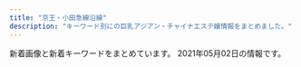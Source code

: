 ```yaml
---
title: "京王・小田急線沿線"
description: "キーワード別にの巨乳アジアン・チャイナエステ嬢情報をまとめました。"
---
```


新着画像と新着キーワードをまとめています。
2021年05月02日の情報です。

<DmmAffiliateIns />
<KeywordTable
  shops={
    [
    {
        "keywords": {},
        "img_links": [
            "https://lu-rinpa.tokyo/wp-content/themes/este/img/top-img066.png",
            "https://lu-rinpa.tokyo/wp-content/uploads/2019/12/dtyfugihoja.jpg",
            "https://lu-rinpa.tokyo/wp-content/themes/este/img/top-img035.png",
            "https://lu-rinpa.tokyo/wp-content/uploads/2019/06/6.jpg",
            "https://lu-rinpa.tokyo/wp-content/themes/este/img/tel01.png",
            "https://lu-rinpa.tokyo/wp-content/themes/este/img/2.jpg",
            "https://lu-rinpa.tokyo/wp-content/themes/este/img/top-img02.png",
            "https://lu-rinpa.tokyo/wp-content/themes/este/img/4.jpg",
            "https://lu-rinpa.tokyo/wp-content/themes/este/img/top-img01.png",
            "https://lu-rinpa.tokyo/wp-content/themes/este/img/tel.png",
            "https://lu-rinpa.tokyo/wp-content/uploads/2019/12/rtdyfugihojsa.jpg",
            "https://lu-rinpa.tokyo/wp-content/themes/este/img/1.jpg",
            "https://lu-rinpa.tokyo/wp-content/uploads/2019/12/rydftugihoix.jpg",
            "https://lu-rinpa.tokyo/wp-content/themes/este/img/3.jpg"
        ],
        "url": "https://lu-rinpa.tokyo/",
        "name": "\u685c\u96ea",
        "station": "\u8056\u8e5f\u685c\u30f6\u4e18\u99c5\u6771\u53e3"
    },
    {
        "keywords": {
            "\u4e73": 2
        },
        "url": "http://mizukopa.xyz/",
        "name": "\u5c0f\u3055\u306a\u5929\u4f7f",
        "station": "\u7b39\u585a\u99c5\u5317\u53e3",
        "img_links": [
            "http://mizukopa.xyz/uploads/210327/1-21032G43101514.jpg",
            "http://mizukopa.xyz/uploads/210416/1-210416111109395.jpg",
            "http://mizukopa.xyz/static/picture/room3.jpg",
            "http://mizukopa.xyz/uploads/210410/1-210410155R0491.jpg",
            "http://mizukopa.xyz/static/picture/news.png",
            "http://mizukopa.xyz/uploads/210424/1-210424160410U5.jpg",
            "http://mizukopa.xyz/static/picture/s_staff.png",
            "http://mizukopa.xyz/static/picture/s3.jpg",
            "http://mizukopa.xyz/static/picture/room2.jpg",
            "http://mizukopa.xyz/static/picture/top.png",
            "http://mizukopa.xyz/uploads/210327/1-21032G4312MM.jpg",
            "http://mizukopa.xyz/static/picture/room1.jpg",
            "http://mizukopa.xyz/uploads/210327/1-21032G43042E7.jpg",
            "http://mizukopa.xyz/static/picture/mobile.jpg",
            "http://mizukopa.xyz/static/picture/s1.jpg",
            "http://mizukopa.xyz/static/picture/room4.jpg"
        ]
    },
    {
        "station": "JR\u7a32\u7530\u5824\u99c5",
        "name": "\u30c1\u30e3\u30fc\u30df\u30f3\u30b0",
        "keywords": {},
        "url": "http://inadazutsumi.work/",
        "img_links": [
            "http://inadazutsumi.work/images/g5.jpg",
            "http://inadazutsumi.work/images/tel.jpg",
            "http://inadazutsumi.work/images/g2.jpg",
            "http://inadazutsumi.work/images/g3.jpg",
            "http://inadazutsumi.work/images/g1.jpg",
            "http://inadazutsumi.work/images/top.jpg",
            "http://inadazutsumi.work/images/g4.jpg",
            "http://inadazutsumi.work/images/zi_staff.png",
            "http://inadazutsumi.work/images/mobile.jpg",
            "http://inadazutsumi.work/images/g0.jpg"
        ]
    },
    {
        "keywords": {},
        "name": "Look at me",
        "station": "\u7a32\u7530\u5824\u99c5",
        "url": "http://est70.xyz/lam/",
        "img_links": [
            "http://est70.xyz/lam/images/tt.png",
            "http://est70.xyz/lam/images/concept.png",
            "http://est70.xyz/lam/girl/g06.png",
            "http://est70.xyz/lam/girl/g04.png",
            "http://est70.xyz/lam/girl/5.jpg",
            "http://est70.xyz/lam/images/button-6.png",
            "http://est70.xyz/lam/images/button-4.png",
            "http://est70.xyz/lam/girl/6.jpg",
            "http://est70.xyz/lam/images/footer.png",
            "http://est70.xyz/lam/images/button-2.png",
            "http://est70.xyz/lam/images/tel-bar.png",
            "http://est70.xyz/lam/girl/3.jpg",
            "http://est70.xyz/lam/girl/g03.png",
            "http://est70.xyz/lam/girl/4.jpg",
            "http://est70.xyz/lam/images/button-3.png",
            "http://est70.xyz/lam/images/button-1.png",
            "http://est70.xyz/lam/images/button-5.png"
        ]
    },
    {
        "station": "\u8056\u8e5f\u685c\u30b1\u4e18\u99c5\u897f\u53e3",
        "img_links": [
            "http://gakuen.iest.info/photos/sites/2/2020/05/2020052119024816.jpg",
            "http://gakuen.iest.info/photos/sites/2/2020/02/202002061519106.jpg",
            "http://gakuen.iest.info/photos/sites/2/2021/01/2021011710180186.jpg",
            "http://gakuen.iest.info/photos/sites/2/2020/04/2020042017530931.jpg",
            "http://gakuen.iest.info/photos/sites/2/2020/01/2020011414544936.jpg",
            "http://gakuen.iest.info/images/1.jpg",
            "http://gakuen.iest.info/photos/sites/2/2020/03/202003121411072.jpg",
            "http://gakuen.iest.info/photos/sites/2/2021/01/2021011710180481.jpg",
            "http://gakuen.iest.info/images/info.jpg",
            "http://gakuen.iest.info/photos/sites/2/2020/02/2020021810301874.jpg",
            "http://gakuen.iest.info/images/news1.jpg",
            "http://gakuen.iest.info/photos/sites/2/2020/04/2020042017530271.jpg",
            "http://gakuen.iest.info/images/mobile.jpg",
            "http://gakuen.iest.info/photos/sites/2/2019/09/2019091711325670.jpg",
            "http://gakuen.iest.info/photos/sites/2/2020/02/2020021810302988.jpg",
            "http://gakuen.iest.info/photos/sites/2/2019/03/2019033017261438.jpg",
            "http://gakuen.iest.info/photos/sites/2/2020/01/2020012313114828.jpg",
            "http://gakuen.iest.info/images/pick.jpg",
            "http://gakuen.iest.info/photos/sites/2/2020/09/2020093013013880.jpg",
            "http://gakuen.iest.info/photos/sites/2/2019/08/2019081415474742.jpg",
            "http://gakuen.iest.info/photos/sites/2/2021/01/2021011710180345.jpg",
            "http://gakuen.iest.info/photos/sites/2/2018/12/2018120914092113.jpg",
            "http://gakuen.iest.info/photos/sites/2/2020/01/2020012313115328.jpg",
            "http://gakuen.iest.info/images/dairy1.jpg",
            "http://gakuen.iest.info/photos/sites/2/2021/01/2021013015404587.jpg",
            "http://gakuen.iest.info/photos/sites/2/2020/12/2020121712262192.jpg",
            "http://gakuen.iest.info/photos/sites/2/2020/05/2020050117553339.jpg",
            "http://gakuen.iest.info/photos/sites/2/2021/02/2021020213584868.jpg",
            "http://gakuen.iest.info/photos/sites/2/2019/04/2019042412405867.jpg",
            "http://gakuen.iest.info/photos/sites/2/2020/07/2020072016533176.jpg",
            "http://gakuen.iest.info/photos/sites/2/2020/01/202001201156212.jpg",
            "http://gakuen.iest.info/photos/sites/2/2020/01/2020011113280929.jpg",
            "http://gakuen.iest.info/photos/sites/2/2019/05/2019050913134067.jpg",
            "http://gakuen.iest.info/images/2.jpg",
            "http://gakuen.iest.info/photos/sites/2/2020/02/202002181926092.jpg",
            "http://gakuen.iest.info/photos/sites/2/2018/12/2018122016370328.jpg",
            "http://gakuen.iest.info/photos/sites/2/2021/03/2021030315013351.jpg",
            "http://gakuen.iest.info/photos/sites/2/2020/03/2020031710530315.jpg",
            "http://gakuen.iest.info/photos/sites/2/2020/04/202004131442543.jpg",
            "http://gakuen.iest.info/photos/sites/2/2021/03/2021031115072814.jpg",
            "http://gakuen.iest.info/images/info2.jpg",
            "http://gakuen.iest.info/photos/sites/2/2018/12/2018122016370867.jpg",
            "http://gakuen.iest.info/photos/sites/2/2019/03/2019032815331529.jpg",
            "http://gakuen.iest.info/photos/sites/2/2018/12/2018122016365886.jpg",
            "http://gakuen.iest.info/photos/sites/2/2019/07/2019070814045162.jpg",
            "http://gakuen.iest.info/photos/sites/2/2020/01/2020012313114295.jpg",
            "http://gakuen.iest.info/photos/sites/2/2020/02/2020022712294123.jpg",
            "http://gakuen.iest.info/photos/sites/2/2020/05/202005211902408.jpg",
            "http://gakuen.iest.info/images/staff_bj3.jpg",
            "http://gakuen.iest.info/photos/sites/2/2020/03/2020032310123163.jpg",
            "http://gakuen.iest.info/photos/sites/2/2020/12/2020120714105839.jpg",
            "http://gakuen.iest.info/photos/sites/2/2020/03/2020031917023498.jpg",
            "http://gakuen.iest.info/photos/sites/2/2020/07/2020073112251978.jpg",
            "http://gakuen.iest.info/photos/sites/2/2020/06/2020061616280157.jpg",
            "http://gakuen.iest.info/images/top.jpg",
            "http://gakuen.iest.info/photos/sites/2/2020/03/2020030612170589.jpg",
            "http://gakuen.iest.info/photos/sites/2/2020/04/2020040617563893.jpg",
            "http://gakuen.iest.info/photos/sites/2/2020/01/2020012918400879.jpg",
            "http://gakuen.iest.info/photos/sites/2/2020/03/2020032315452568.jpg",
            "http://gakuen.iest.info/photos/sites/2/2020/02/202002181030244.jpg",
            "http://gakuen.iest.info/images/staff0.jpg",
            "http://gakuen.iest.info/photos/sites/2/2020/03/2020031710530298.jpg",
            "http://gakuen.iest.info/photos/sites/2/2019/02/2019022817325825.jpg",
            "http://gakuen.iest.info/photos/sites/2/2019/03/2019030516090063.jpg",
            "http://gakuen.iest.info/images/s_staff.jpg",
            "http://gakuen.iest.info/photos/sites/2/2019/12/2019122012395148.jpg"
        ],
        "name": "\u30de\u30fc\u30e1\u30a4\u30c9",
        "keywords": {},
        "url": "http://gakuen.iest.info/"
    },
    {
        "name": "Free Style \uff5e\u30d5\u30ea\u30fc\u30b9\u30bf\u30a4\u30eb\uff5e",
        "img_links": [],
        "keywords": {},
        "station": "\u660e\u5927\u524d\u99c5\u4e2d\u592e\u53e3",
        "url": "http://xn--cckzerb5br7a.com/"
    },
    {
        "url": "http://nian.estheya.com/",
        "name": "\u30cb\u30e3\u30fc\u30cb\u30e3\u30fc",
        "station": "\u5411\u30f6\u4e18\u904a\u5712\u99c5\u5357\u53e3",
        "keywords": {},
        "img_links": [
            "http://nian.estheya.com/css/top01.jpg",
            "http://nian.estheya.com/css/osusume03.jpg",
            "http://nian.estheya.com/css/osusume01.jpg",
            "http://nian.estheya.com/css/staff/staff02.jpg",
            "http://nian.estheya.com/css/staff/staff01.jpg",
            "http://nian.estheya.com/images/call.png",
            "http://nian.estheya.com/css/m-head.jpg",
            "http://nian.estheya.com/css/osusume02.jpg",
            "http://nian.estheya.com/css/top03.jpg",
            "http://nian.estheya.com/css/top02.jpg",
            "http://nian.estheya.com/css/staff/staff03.jpg",
            "http://nian.estheya.com/css/foot.jpg"
        ]
    },
    {
        "keywords": {},
        "img_links": [
            "http://www.gokuyu.work/images/ta.jpg",
            "http://www.gokuyu.work/sp/staff/miki.jpg",
            "http://www.gokuyu.work/img/rina1.jpg",
            "http://www.gokuyu.work/img/moe1.jpg",
            "http://www.gokuyu.work/sp/images/interior_t.jpg",
            "http://www.gokuyu.work/staff/miki.jpg",
            "http://www.gokuyu.work/images/sm.jpg",
            "http://www.gokuyu.work/staff/rina.jpg",
            "http://www.gokuyu.work/images/b2.jpg",
            "http://www.gokuyu.work/sp/images/topgirl.jpg",
            "http://www.gokuyu.work/sp/images/news.jpg",
            "http://www.gokuyu.work/sp/images/staff_t.jpg",
            "http://www.gokuyu.work/images/concept.jpg",
            "http://www.gokuyu.work/sp/img/ayu1.jpg",
            "http://www.gokuyu.work/sp/img/moe1.jpg",
            "http://www.gokuyu.work/sp/img/miki1.jpg",
            "http://www.gokuyu.work/sp/images/rec.jpg",
            "http://www.gokuyu.work/staff/aya.jpg",
            "http://www.gokuyu.work/sp/staff/ayu.jpg",
            "http://www.gokuyu.work/images/newsb.png",
            "http://www.gokuyu.work/images/interior_t.jpg",
            "http://www.gokuyu.work/sp/img/ruru1.jpg",
            "http://www.gokuyu.work/img/yuna1.jpg",
            "http://www.gokuyu.work/sp/staff/aya.jpg",
            "http://www.gokuyu.work/images/b1.jpg",
            "http://www.gokuyu.work/sp/staff/moe.jpg",
            "http://www.gokuyu.work/img/ruru1.jpg",
            "http://www.gokuyu.work/img/aya1.jpg",
            "http://www.gokuyu.work/sp/images/newsb.png",
            "http://www.gokuyu.work/staff/yuna.jpg",
            "http://www.gokuyu.work/img/miki1.jpg",
            "http://www.gokuyu.work/sp/images/footer.jpg",
            "http://www.gokuyu.work/sp/images/int1.jpg",
            "http://www.gokuyu.work/sp/images/sys.jpg",
            "http://www.gokuyu.work/sp/menu/top.jpg",
            "http://www.gokuyu.work/sp/staff/rina.jpg",
            "http://www.gokuyu.work/sp/images/ta.jpg",
            "http://www.gokuyu.work/sp/staff/ruru.jpg",
            "http://www.gokuyu.work/images/int2.jpg",
            "http://www.gokuyu.work/sp/img/yuna1.jpg",
            "http://www.gokuyu.work/images/tr.jpg",
            "http://www.gokuyu.work/images/tg_t.jpg",
            "http://www.gokuyu.work/sp/images/head.jpg",
            "http://www.gokuyu.work/sp/images/int2.jpg",
            "http://www.gokuyu.work/staff/ruru.jpg",
            "http://www.gokuyu.work/images/sys.jpg",
            "http://www.gokuyu.work/img/ayu1.jpg",
            "http://www.gokuyu.work/sp/images/ac1.jpg",
            "http://www.gokuyu.work/sp/img/rina1.jpg",
            "http://www.gokuyu.work/images/int1.jpg",
            "http://www.gokuyu.work/staff/ayu.jpg",
            "http://www.gokuyu.work/images/rec.jpg",
            "http://www.gokuyu.work/sp/images/tel.jpg",
            "http://www.gokuyu.work/images/head.jpg",
            "http://www.gokuyu.work/sp/menu/staff.jpg",
            "http://www.gokuyu.work/staff/moe.jpg",
            "http://www.gokuyu.work/sp/staff/yuna.jpg",
            "http://www.gokuyu.work/images/staff_t.jpg",
            "http://www.gokuyu.work/images/news_t.jpg",
            "http://www.gokuyu.work/sp/img/aya1.jpg"
        ],
        "station": "\u767b\u6238\u99c5\u591a\u6469\u5ddd\u53e3",
        "name": "\u7652",
        "url": "http://www.gokuyu.work/"
    },
    {
        "url": "http://aroma-relax.red/",
        "name": "for you",
        "keywords": {
            "86": 18,
            "87": 2,
            "D": 16,
            "E": 4
        },
        "station": "\u4ee3\u3005\u6728\u4e0a\u539f\u99c5\u5357\u53e3",
        "img_links": [
            "http://aroma-relax.red/img/f3.jpg",
            "http://aroma-relax.red/img/cg07.jpg",
            "http://aroma-relax.red/img/top.jpg",
            "http://aroma-relax.red/img/cg09.jpg",
            "http://aroma-relax.red/img/stafft.jpg",
            "http://aroma-relax.red/img/cg06.jpg",
            "http://aroma-relax.red/img/cg03.jpg",
            "http://aroma-relax.red/img/f4.jpg",
            "http://aroma-relax.red/img/l.png",
            "http://aroma-relax.red/img/cg02.jpg",
            "http://aroma-relax.red/img/footer.jpg",
            "http://aroma-relax.red/img/cg08.jpg",
            "http://aroma-relax.red/img/f1.jpg",
            "http://aroma-relax.red/img/cg10.jpg",
            "http://aroma-relax.red/img/no.png",
            "http://aroma-relax.red/img/cg01.jpg",
            "http://aroma-relax.red/img/cg04.jpg",
            "http://aroma-relax.red/img/f2.jpg",
            "http://aroma-relax.red/img/cg05.jpg"
        ]
    },
    {
        "station": "\u660e\u5927\u524d\u99c5\u4e2d\u592e\u53e3",
        "img_links": [
            "http://cattleya427.com/lilac/img/image139.jpg",
            "http://cattleya427.com/lilac/img/image125.jpg",
            "http://cattleya427.com/lilac/img/image122.jpg",
            "http://cattleya427.com/lilac/img/image14.jpg",
            "http://cattleya427.com/lilac/img/image141.jpg",
            "http://cattleya427.com/lilac/img/image105.jpg",
            "http://cattleya427.com/lilac/img/image107.jpg",
            "http://cattleya427.com/lilac/img/image104.jpg",
            "http://cattleya427.com/lilac/img/image11.jpg",
            "http://cattleya427.com/lilac/img/image112.jpg",
            "http://cattleya427.com/lilac/img/image109.jpg",
            "http://cattleya427.com/lilac/img/image108.jpg",
            "http://cattleya427.com/lilac/img/image142.jpg",
            "http://cattleya427.com/lilac/img/image16.jpg",
            "http://cattleya427.com/lilac/img/image13.jpg",
            "http://cattleya427.com/lilac/img/image113.jpg",
            "http://cattleya427.com/lilac/img/image111.jpg",
            "http://cattleya427.com/lilac/img/image15.jpg",
            "http://cattleya427.com/lilac/img/image140.jpg",
            "http://cattleya427.com/lilac/img/image106.jpg",
            "http://cattleya427.com/lilac/img/image123.jpg",
            "http://cattleya427.com/lilac/img/image124.jpg",
            "http://cattleya427.com/lilac/img/image110.jpg",
            "http://cattleya427.com/lilac/img/image12.jpg"
        ],
        "name": "Lilac \uff5e\u30e9\u30a4\u30e9\u30c3\u30af\uff5e",
        "url": "http://cattleya427.com/lilac/index.html",
        "keywords": {}
    },
    {
        "img_links": [
            "http://www.kousei-jyunen.com/images/top-1_01.jpg",
            "http://www.kousei-jyunen.com/images/index_qr.jpg",
            "http://www.kousei-jyunen.com/images/top-munu-1_01.jpg",
            "http://www.kousei-jyunen.com/images/top-1_02.jpg",
            "http://www.kousei-jyunen.com/images/sta.jpg",
            "http://www.kousei-jyunen.com/images/top-1_03.jpg",
            "http://www.kousei-jyunen.com/images/top-munu-1_03.jpg",
            "http://www.kousei-jyunen.com/images/news.jpg",
            "http://www.kousei-jyunen.com/images/top-munu-2_01.jpg",
            "http://www.kousei-jyunen.com/images/top-ib.jpg",
            "http://www.kousei-jyunen.com/images/top-munu-1_05.jpg",
            "http://www.kousei-jyunen.com/images/top-munu-2_02.jpg",
            "http://www.kousei-jyunen.com/images/top-munu-2_05.jpg",
            "http://www.kousei-jyunen.com/images/staff.jpg",
            "http://www.kousei-jyunen.com/images/info.jpg",
            "http://www.kousei-jyunen.com/images/sys.jpg",
            "http://www.kousei-jyunen.com/images/top-munu-1_02.jpg",
            "http://www.kousei-jyunen.com/images/top-1_04.jpg",
            "http://www.kousei-jyunen.com/images/top-munu-2_04.jpg",
            "http://www.kousei-jyunen.com/images/top-munu-1_04.jpg",
            "http://www.kousei-jyunen.com/flash.jpg",
            "http://www.kousei-jyunen.com/images/top-munu-2_03.jpg",
            "http://www.kousei-jyunen.com/images/top-1_05.jpg"
        ],
        "keywords": {},
        "name": "\u6f64\u5712",
        "station": "\u6210\u57ce\u5b66\u5712\u524d\u99c5",
        "url": "http://www.kousei-jyunen.com/"
    },
    {
        "name": "\u840c",
        "url": "https://moe.ests.jp/",
        "keywords": {
            "D": 24,
            "C": 19,
            "87": 12,
            "86": 12
        },
        "station": "\u8abf\u5e03\u99c5\u6771\u53e3",
        "img_links": [
            "https://moe.ests.jp/images/themes/blue/r3.jpg",
            "https://moe.ests.jp/images/room2.jpg",
            "https://moe.ests.jp/photos/sites/63/2021/04/202104110309386.jpg",
            "https://moe.ests.jp/images/themes/blue/s_link.png",
            "https://moe.ests.jp/images/themes/blue/mobile.jpg",
            "https://moe.ests.jp/images/themes/blue/s_zysx.png",
            "https://moe.ests.jp/images/themes/blue/no1.png",
            "https://moe.ests.jp/images/themes/blue/line.png",
            "https://moe.ests.jp/photos/sites/63/2021/04/2021041103093931.jpg",
            "https://moe.ests.jp/images/themes/blue/s_staff.png",
            "https://moe.ests.jp/photos/sites/63/2021/04/202104110309399.jpg",
            "https://moe.ests.jp/images/room1.jpg",
            "https://moe.ests.jp/images/themes/blue/s_newface.png",
            "https://moe.ests.jp/images/themes/blue/s_news.png",
            "https://moe.ests.jp/images/themes/blue/s_pickup.png",
            "https://moe.ests.jp/images/themes/blue/s_ranking.png",
            "https://moe.ests.jp/photos/sites/63/2021/04/2021041103094038.jpg",
            "https://moe.ests.jp/images/themes/blue/no2.png",
            "https://moe.ests.jp/images/room3.jpg",
            "https://moe.ests.jp/images/room4.jpg"
        ]
    },
    {
        "img_links": [
            "http://esthegt.xyz/yac/images/button-1.png",
            "http://esthegt.xyz/yac/images/footer.png",
            "http://esthegt.xyz/yac/images/bar-6.png",
            "http://esthegt.xyz/yac/images/bar-5.png",
            "http://esthegt.xyz/yac/images/bar-1.png",
            "http://esthegt.xyz/yac/images/button-4.png",
            "http://esthegt.xyz/yac/images/tt.png",
            "http://esthegt.xyz/yac/images/button-3.png",
            "http://esthegt.xyz/yac/images/bar-2.png",
            "http://esthegt.xyz/yac/girl/2.jpg",
            "http://esthegt.xyz/yac/girl/1.jpg",
            "http://esthegt.xyz/yac/images/button-6.png",
            "http://esthegt.xyz/yac/girl/g05.png",
            "http://esthegt.xyz/yac/images/button-2.png",
            "http://esthegt.xyz/yac/images/button-5.png",
            "http://esthegt.xyz/yac/girl/g03.png",
            "http://esthegt.xyz/yac/girl/5.jpg",
            "http://esthegt.xyz/yac/images/bar-3.png",
            "http://esthegt.xyz/yac/girl/3.jpg",
            "http://esthegt.xyz/yac/images/bar-4.png"
        ],
        "name": "\u3084\u3059\u3089\u304e",
        "url": "http://esthegt.xyz/yac/",
        "keywords": {},
        "station": "\u8abf\u5e03\u99c5\u6771\u53e3"
    },
    {
        "url": "http://est-massage.xyz/",
        "name": "Oasis\uff5e\u30aa\u30a2\u30b7\u30b9\uff5e",
        "keywords": {
            "D": 30,
            "E": 7,
            "88": 6,
            "85": 13,
            "86": 20,
            "C": 14,
            "83": 6,
            "87": 2,
            "84": 13
        },
        "img_links": [
            "http://est-massage.xyz/images/sy1.jpg",
            "http://est-massage.xyz/images/cg09.jpg",
            "http://est-massage.xyz/images/cg152.jpg",
            "http://est-massage.xyz/images/bn02.jpg",
            "http://est-massage.xyz/images/250_50.png",
            "http://est-massage.xyz/images/r2.jpg",
            "http://est-massage.xyz/images/cg082.jpg",
            "http://est-massage.xyz/images/bn01.jpg",
            "http://est-massage.xyz/images/sy2.jpg",
            "http://est-massage.xyz/images/head_tell.png",
            "http://est-massage.xyz/images/cg022.jpg",
            "http://est-massage.xyz/images/foot_tel.png",
            "http://est-massage.xyz/images/cg051.jpg",
            "http://est-massage.xyz/images/cg071.jpg",
            "http://est-massage.xyz/images/cg11.jpg",
            "http://est-massage.xyz/images/cg10.jpg",
            "http://est-massage.xyz/images/cg15.jpg",
            "http://est-massage.xyz/images/cg07.jpg",
            "http://est-massage.xyz/images/cg151.jpg",
            "http://est-massage.xyz/images/88_31.png",
            "http://est-massage.xyz/images/468_60.png",
            "http://est-massage.xyz/images/200_40.png",
            "http://est-massage.xyz/images/cg182.jpg",
            "http://est-massage.xyz/images/cg05.jpg",
            "http://est-massage.xyz/images/cg16.jpg",
            "http://est-massage.xyz/images/cg072.jpg",
            "http://est-massage.xyz/images/r1.jpg",
            "http://est-massage.xyz/images/cg04.jpg",
            "http://est-massage.xyz/images/cg181.jpg",
            "http://est-massage.xyz/images/cg06.jpg",
            "http://est-massage.xyz/images/cg021.jpg",
            "http://est-massage.xyz/images/cg102.jpg",
            "http://est-massage.xyz/images/cg032.jpg",
            "http://est-massage.xyz/images/cg052.jpg",
            "http://est-massage.xyz/images/cg161.jpg",
            "http://est-massage.xyz/images/head_tell2.png",
            "http://est-massage.xyz/images/cg062.jpg",
            "http://est-massage.xyz/images/cg111.jpg",
            "http://est-massage.xyz/images/side_tel.png",
            "http://est-massage.xyz/images/ncg.jpg",
            "http://est-massage.xyz/images/cg17.jpg",
            "http://est-massage.xyz/images/r3.jpg",
            "http://est-massage.xyz/images/cg191.jpg",
            "http://est-massage.xyz/images/cg12.jpg",
            "http://est-massage.xyz/images/bn03.jpg",
            "http://est-massage.xyz/images/cg011.jpg",
            "http://est-massage.xyz/images/cg01.jpg",
            "http://est-massage.xyz/images/cg19.jpg",
            "http://est-massage.xyz/images/cg08.jpg",
            "http://est-massage.xyz/images/cg081.jpg",
            "http://est-massage.xyz/images/cg02.jpg",
            "http://est-massage.xyz/images/cg101.jpg",
            "http://est-massage.xyz/images/cg18.jpg",
            "http://est-massage.xyz/images/cg061.jpg"
        ],
        "station": "\u7b39\u585a\u99c5\u5317\u53e3"
    },
    {
        "img_links": [
            "http://www.mens-chitose.com/images/concept.jpg",
            "http://www.mens-chitose.com/images/attention.png",
            "http://www.mens-chitose.com/files/013.jpg",
            "http://www.mens-chitose.com/images/infoSlide01.jpg",
            "http://www.mens-chitose.com/images/info.jpg",
            "http://www.mens-chitose.com/files/011.jpg",
            "http://www.mens-chitose.com/files/001.jpg",
            "http://www.mens-chitose.com/images/coverParts.png"
        ],
        "keywords": {
            "D": 3,
            "86": 3
        },
        "url": "http://www.mens-chitose.com/",
        "name": "\u5065\u5eb7\u697d",
        "station": "\u5343\u6b73\u8239\u6a4b\u99c5\u5317\u53e3"
    },
    {
        "keywords": {
            "C": 9
        },
        "station": "\u4eac\u738b\u591a\u6469\u30bb\u30f3\u30bf\u30fc\u99c5\u897f\u53e3",
        "img_links": [
            "http://www.aroma-tsubaki.com/uploads/aromatsubaki/2011/10/play2.jpg",
            "http://www.aroma-tsubaki.com/uploads/aromatsubaki/2020/10/top.jpg",
            "http://www.aroma-tsubaki.com/uploads/aromatsubaki/2012/03/e794bbe5838f-1079.jpg",
            "http://www.aroma-tsubaki.com/uploads/aromatsubaki/2011/10/play4.jpg",
            "http://www.aroma-tsubaki.com/uploads/aromatsubaki/2011/10/zi_link.jpg",
            "http://www.aroma-tsubaki.com/uploads/aromatsubaki/images/no-photo.jpg",
            "http://www.aroma-tsubaki.com/uploads/aromatsubaki/2011/10/shouji.jpg",
            "http://www.aroma-tsubaki.com/uploads/aromatsubaki/2020/10/flash5.jpg",
            "http://www.aroma-tsubaki.com/uploads/aromatsubaki/2011/10/play1.jpg",
            "http://www.aroma-tsubaki.com/uploads/aromatsubaki/2011/10/play3.jpg",
            "http://www.aroma-tsubaki.com/uploads/aromatsubaki/2011/10/468x60.jpg",
            "http://www.aroma-tsubaki.com/uploads/aromatsubaki/2012/10/e794bbe5838f-261.jpg",
            "http://www.aroma-tsubaki.com/uploads/aromatsubaki/2011/11/e794bbe5838f-031.jpg",
            "http://www.aroma-tsubaki.com/uploads/aromatsubaki/2011/10/info.jpg",
            "http://www.aroma-tsubaki.com/uploads/aromatsubaki/2012/05/e794bbe5838f-1623.jpg",
            "http://www.aroma-tsubaki.com/uploads/aromatsubaki/2020/10/flash2.jpg",
            "http://www.aroma-tsubaki.com/uploads/aromatsubaki/2020/10/flash4.jpg",
            "http://www.aroma-tsubaki.com/uploads/aromatsubaki/2011/11/e794bbe5838f-029.jpg",
            "http://www.aroma-tsubaki.com/uploads/aromatsubaki/2018/10/tel.jpg",
            "http://www.aroma-tsubaki.com/uploads/aromatsubaki/2020/10/flash1.jpg",
            "http://www.aroma-tsubaki.com/uploads/aromatsubaki/2020/10/flash6.jpg",
            "http://www.aroma-tsubaki.com/uploads/aromatsubaki/2020/10/flash3.jpg"
        ],
        "url": "http://aroma-tsubaki.com/",
        "name": "\u693f"
    },
    {
        "keywords": {
            "\u4e73": 10
        },
        "name": "\u30aa\u30f3\u30ea\u30fc\u30e6\u30fc",
        "url": "http://www.aiuntyuiop.xyz/",
        "station": "\u767b\u6238\u99c5\u751f\u7530\u7dd1\u5730\u53e3",
        "img_links": [
            "http://www.aiuntyuiop.xyz/webstyle/line5.png",
            "http://www.aiuntyuiop.xyz/uploads/201217/1-20121G635524O.jpg",
            "http://www.aiuntyuiop.xyz/uploads/201217/1-20121G6424bW.png",
            "http://www.aiuntyuiop.xyz/webstyle/sign.png",
            "http://www.aiuntyuiop.xyz/uploads/201217/1-20121G63612P1.jpg",
            "http://www.aiuntyuiop.xyz/webstyle/mobile_02.png",
            "http://www.aiuntyuiop.xyz/webstyle/call.jpg",
            "http://www.aiuntyuiop.xyz/webstyle/sign(2).png",
            "http://www.aiuntyuiop.xyz/uploads/201111/1-20111112534M48.jpg",
            "http://www.aiuntyuiop.xyz/lfc/intro_top_time.png",
            "http://www.aiuntyuiop.xyz/uploads/201217/1-20121G63514140.jpg",
            "http://www.aiuntyuiop.xyz/webstyle/line1.png",
            "http://www.aiuntyuiop.xyz/uploads/201217/1-20121G62F6118.jpg",
            "http://www.aiuntyuiop.xyz/webstyle/line4.png",
            "http://www.aiuntyuiop.xyz/uploads/201217/1-20121G6345L51.jpg",
            "http://www.aiuntyuiop.xyz/webstyle/line3.png",
            "http://www.aiuntyuiop.xyz/webstyle/notice.png",
            "http://www.aiuntyuiop.xyz/uploads/201217/1-20121G6342T29.jpg",
            "http://www.aiuntyuiop.xyz/uploads/201217/1-20121G6363K37.jpg",
            "http://www.aiuntyuiop.xyz/webstyle/sign(1).png",
            "http://www.aiuntyuiop.xyz/webstyle/mobile_01.png",
            "http://www.aiuntyuiop.xyz/webstyle/call(1).jpg",
            "http://www.aiuntyuiop.xyz/webstyle/line2.png",
            "http://www.aiuntyuiop.xyz/webstyle/line6.png",
            "http://www.aiuntyuiop.xyz/lfc/intro_top_tel.png"
        ]
    },
    {
        "station": "JR\u7a32\u7530\u5824\u99c5",
        "keywords": {
            "\u4e73": 4
        },
        "img_links": [
            "http://www.chiretuyiabo.xyz/webstyle/m6.jpg",
            "http://www.chiretuyiabo.xyz/webstyle/slider-img001.jpg",
            "http://www.chiretuyiabo.xyz/uploads/210115/1-21011511143V36.jpg",
            "http://www.chiretuyiabo.xyz/webstyle/tel2.png",
            "http://www.chiretuyiabo.xyz/uploads/201116/1-201116092F09D.jpg",
            "http://www.chiretuyiabo.xyz/uploads/201116/1-2011160926104Z.jpg",
            "http://www.chiretuyiabo.xyz/uploads/allimg/201124/1-201124091002.jpg",
            "http://www.chiretuyiabo.xyz/uploads/200706/1-200F6153052L7.jpg",
            "http://www.chiretuyiabo.xyz/webstyle/rsubt1.png",
            "http://www.chiretuyiabo.xyz/webstyle/m2.jpg",
            "http://www.chiretuyiabo.xyz/webstyle/rsubt6.png",
            "http://www.chiretuyiabo.xyz/uploads/210115/1-210115112K52S.jpg",
            "http://www.chiretuyiabo.xyz/webstyle/rsubt7.png",
            "http://www.chiretuyiabo.xyz/uploads/210115/1-210115111154J0.jpg",
            "http://www.chiretuyiabo.xyz/webstyle/m4.jpg",
            "http://www.chiretuyiabo.xyz/uploads/201116/1-201116092H2128.jpg",
            "http://www.chiretuyiabo.xyz/uploads/201116/1-201116092320547.jpg",
            "http://www.chiretuyiabo.xyz/uploads/210115/1-21011511141CY.jpg",
            "http://www.chiretuyiabo.xyz/webstyle/rsubt2.png",
            "http://www.chiretuyiabo.xyz/uploads/201116/1-201116092632O1.jpg",
            "http://www.chiretuyiabo.xyz/webstyle/rsubt5.png",
            "http://www.chiretuyiabo.xyz/webstyle/rsubt4.png",
            "http://www.chiretuyiabo.xyz/uploads/allimg/201105/1-201105125636.jpg",
            "http://www.chiretuyiabo.xyz/uploads/210115/1-210115111210154.jpg",
            "http://www.chiretuyiabo.xyz/webstyle/rsubt3.png",
            "http://www.chiretuyiabo.xyz/uploads/210115/1-21011511145KM.jpg",
            "http://www.chiretuyiabo.xyz/webstyle/m1.jpg"
        ],
        "name": "Honey \uff5e\u30cf\u30cb\u30fc\uff5e",
        "url": "http://www.chiretuyiabo.xyz/"
    },
    {
        "keywords": {},
        "name": "\u30de\u30ab\u30ed\u30f3",
        "url": "https://es.eoeoco.com/",
        "station": "\u7b39\u585a\u99c5\u5317\u53e3",
        "img_links": []
    },
    {
        "url": "http://relax-esthe.net/",
        "keywords": {
            "88": 1,
            "86": 4,
            "87": 1
        },
        "img_links": [
            "http://relax-esthe.net/img/t5.jpg",
            "http://relax-esthe.net/img/rb.png",
            "http://relax-esthe.net/img/cg2.jpg",
            "http://relax-esthe.net/img/cg1.jpg",
            "http://relax-esthe.net/img/cg7.jpg",
            "http://relax-esthe.net/img/r2.jpg",
            "http://relax-esthe.net/img/cg3.jpg",
            "http://relax-esthe.net/img/r3.jpg",
            "http://relax-esthe.net/img/cg4.jpg",
            "http://relax-esthe.net/img/t3.jpg",
            "http://relax-esthe.net/img/t1.jpg",
            "http://relax-esthe.net/img/t2.jpg",
            "http://relax-esthe.net/img/no.png",
            "http://relax-esthe.net/img/r1.jpg",
            "http://relax-esthe.net/img/top.png",
            "http://relax-esthe.net/img/t4.jpg",
            "http://relax-esthe.net/img/mx.png",
            "http://relax-esthe.net/img/cg10.jpg"
        ],
        "station": "\u3064\u3064\u3058\u30f6\u4e18\u99c5\u5317\u53e3",
        "name": "\u82b1\u306e\u9999"
    },
    {
        "name": "\u30dc\u30bf\u30f3",
        "img_links": [
            "https://s-botan.tokyo/wp-content/themes/este/img/top-img05.png",
            "https://s-botan.tokyo/wp-content/uploads/2020/02/5botan.jpg",
            "https://s-botan.tokyo/wp-content/themes/este/img/top-img01a.png",
            "https://s-botan.tokyo/wp-content/uploads/2020/02/14botan.jpg",
            "https://s-botan.tokyo/wp-content/uploads/2020/02/12botan.jpg",
            "https://s-botan.tokyo/wp-content/themes/este/img/1.jpg",
            "https://s-botan.tokyo/wp-content/themes/este/img/top-img01b.png",
            "https://s-botan.tokyo/wp-content/uploads/2020/02/16botan.jpg",
            "https://s-botan.tokyo/wp-content/themes/este/img/4.jpg",
            "https://s-botan.tokyo/wp-content/themes/este/img/call.png",
            "https://s-botan.tokyo/wp-content/themes/este/img/3.jpg",
            "https://s-botan.tokyo/wp-content/themes/este/img/tel_header.png",
            "https://s-botan.tokyo/wp-content/uploads/2020/02/13botan.jpg",
            "https://s-botan.tokyo/wp-content/uploads/2020/02/1botan.jpg",
            "https://s-botan.tokyo/wp-content/uploads/2020/02/15botan.jpg",
            "https://s-botan.tokyo/wp-content/uploads/2020/02/9botan.jpg",
            "https://s-botan.tokyo/wp-content/themes/este/img/tel_footer.png",
            "https://s-botan.tokyo/wp-content/themes/este/img/top-img01.png",
            "https://s-botan.tokyo/wp-content/themes/este/img/top-img02.png",
            "https://s-botan.tokyo/wp-content/themes/este/img/2.jpg"
        ],
        "url": "https://s-botan.tokyo/",
        "keywords": {
            "E": 3,
            "D": 12,
            "C": 9
        },
        "station": "\u6210\u57ce\u5b66\u5712\u524d\u99c5"
    },
    {
        "url": "http://www.mojitojd.xyz/",
        "keywords": {
            "D": 24,
            "84": 8,
            "90": 6,
            "86": 12,
            "C": 8
        },
        "img_links": [
            "http://www.mojitojd.xyz/style/mainvisual_02.jpg",
            "http://www.mojitojd.xyz/style/icon_ranking_01.png",
            "http://www.mojitojd.xyz/uploads/allimg/200930/1-200930094059.jpg",
            "http://www.mojitojd.xyz/uploads/201226/1-201226111JU10.jpg",
            "http://www.mojitojd.xyz/style/mainvisual_01.jpg",
            "http://www.mojitojd.xyz/uploads/201226/1-201226112111454.jpg",
            "http://www.mojitojd.xyz/style/head_interior.jpg",
            "http://www.mojitojd.xyz/style/icon_new.png",
            "http://www.mojitojd.xyz/style/sw_tel.png",
            "http://www.mojitojd.xyz/uploads/allimg/201229/1-2012291A143.jpg",
            "http://www.mojitojd.xyz/style/head_therapist.jpg",
            "http://www.mojitojd.xyz/uploads/allimg/200930/1-200930094039.jpg",
            "http://www.mojitojd.xyz/uploads/201226/1-201226111H3126.jpg",
            "http://www.mojitojd.xyz/uploads/201226/1-20122611191Q05.jpg",
            "http://www.mojitojd.xyz/style/mainvisual_02_s.jpg",
            "http://www.mojitojd.xyz/uploads/201226/1-2012261120423N.jpg",
            "http://www.mojitojd.xyz/style/trigger.jpg",
            "http://www.mojitojd.xyz/uploads/201229/1-2012291649129B.jpg",
            "http://www.mojitojd.xyz/uploads/allimg/200930/1-200930094123.jpg",
            "http://www.mojitojd.xyz/uploads/201226/1-2012261A316447.jpg",
            "http://www.mojitojd.xyz/uploads/201226/1-201226111Q3228.jpg",
            "http://www.mojitojd.xyz/uploads/201226/1-201226112001463.jpg",
            "http://www.mojitojd.xyz/style/mainvisual_01_s.jpg",
            "http://www.mojitojd.xyz/style/sw_home.png",
            "http://www.mojitojd.xyz/style/bottom_therapist.jpg",
            "http://www.mojitojd.xyz/uploads/201226/1-201226111010B0.jpg"
        ],
        "name": "\u685c",
        "station": "\u8abf\u5e03\u99c5\u6771\u53e3"
    },
    {
        "keywords": {},
        "station": "\u5411\u30f6\u4e18\u904a\u5712\u99c5\u5357\u53e3",
        "img_links": [],
        "url": "http://vinnbem.xyz/",
        "name": "\u30ad\u30e9\u30ad\u30e9"
    },
    {
        "url": "http://www.sasazukaest.xyz/",
        "name": "\u30bd\u30d5\u30a3\u30a2\u2015",
        "keywords": {
            "89": 8,
            "D": 8,
            "87": 1,
            "E": 2,
            "C": 1,
            "91": 2
        },
        "station": "\u7b39\u585a\u99c5",
        "img_links": [
            "http://www.sasazukaest.xyz/css/staff/staff11-b.png",
            "http://www.sasazukaest.xyz/css/staff/staff07-ba.png",
            "http://www.sasazukaest.xyz/css/staff/staff17-b.png",
            "http://www.sasazukaest.xyz/css/staff/staff17.png",
            "http://www.sasazukaest.xyz/css/staff/staff14-a.png",
            "http://www.sasazukaest.xyz/css/staff/staff00001-c.png",
            "http://www.sasazukaest.xyz/css/staff/staff15.png",
            "http://www.sasazukaest.xyz/css/staff/staff17-a.png",
            "http://www.sasazukaest.xyz/css/staff/staff05.png",
            "http://www.sasazukaest.xyz/css/staff/staff13-a.png",
            "http://www.sasazukaest.xyz/css/staff/staff13-b.png",
            "http://www.sasazukaest.xyz/css/top04.jpg",
            "http://www.sasazukaest.xyz/css/top004.jpg",
            "http://www.sasazukaest.xyz/css/staff/staff15-a.png",
            "http://www.sasazukaest.xyz/css/staff/staff07-aa.png",
            "http://www.sasazukaest.xyz/css/staff/staff15-b.png",
            "http://www.sasazukaest.xyz/css/nav/nav-004.png",
            "http://www.sasazukaest.xyz/css/staff/staff14-b.png",
            "http://www.sasazukaest.xyz/css/staff/staff10-a.png",
            "http://www.sasazukaest.xyz/css/staff/staff00001.png",
            "http://www.sasazukaest.xyz/css/nav/nav-002.png",
            "http://www.sasazukaest.xyz/css/nav/nav-001.png",
            "http://www.sasazukaest.xyz/css/staff/staff00001-b.png",
            "http://www.sasazukaest.xyz/css/staff/staff11-a.png",
            "http://www.sasazukaest.xyz/css/staff/staff16-b.png",
            "http://www.sasazukaest.xyz/css/top002.jpg",
            "http://www.sasazukaest.xyz/css/staff/staff10-b.png",
            "http://www.sasazukaest.xyz/css/staff/staff16-a.png",
            "http://www.sasazukaest.xyz/css/staff/staff08-a.png",
            "http://www.sasazukaest.xyz/css/staff/staff05-a.png",
            "http://www.sasazukaest.xyz/css/nav/nav-005.png",
            "http://www.sasazukaest.xyz/css/foot-tel.png",
            "http://www.sasazukaest.xyz/css/staff/staff00001-a.png",
            "http://www.sasazukaest.xyz/css/staff/staff16.png",
            "http://www.sasazukaest.xyz/css/nav/nav-006.png",
            "http://www.sasazukaest.xyz/css/staff/staff07aa.png",
            "http://www.sasazukaest.xyz/css/nav/nav-003.png",
            "http://www.sasazukaest.xyz/css/tel.png"
        ]
    },
    {
        "station": "\u767b\u6238\u99c5\u751f\u7530\u7dd1\u5730\u53e3",
        "name": "\u30b9\u30df\u30ec",
        "url": "http://simiru.work/",
        "img_links": [
            "http://simiru.work/uploads/210317/1-21031GT511233.jpg",
            "http://simiru.work/uploads/200706/1-200F6162531Y9.png",
            "http://simiru.work/uploads/210317/1-21031GA244V4.jpg",
            "http://simiru.work/uploads/200706/1-200F6153052L7.jpg",
            "http://simiru.work/uploads/allimg/210317/1-21031GA253.jpg",
            "http://simiru.work/uploads/200707/1-200FG022542H.jpg",
            "http://simiru.work/uploads/210317/1-21031GA40b18.jpg",
            "http://simiru.work/uploads/allimg/210217/1-21021G45911.jpg",
            "http://simiru.work/uploads/200706/1-200F616262aV.jpg",
            "http://simiru.work/uploads/allimg/210217/1-21021G45S1.jpg",
            "http://simiru.work/uploads/allimg/210317/1-21031GA150.jpg",
            "http://simiru.work/uploads/210217/1-21021G45Q5O1.jpg",
            "http://simiru.work/uploads/210217/1-21021G45JWU.jpg",
            "http://simiru.work/uploads/200706/1-200F6162A1116.jpg",
            "http://simiru.work/uploads/allimg/210317/1-21031GA417.jpg",
            "http://simiru.work/uploads/allimg/210217/1-21021G45K7.jpg",
            "http://simiru.work/uploads/210217/1-21021G45Z0R1.jpg",
            "http://simiru.work/uploads/210317/1-21031GA143332.jpg",
            "http://simiru.work/webstyle/gobottom.png"
        ],
        "keywords": {
            "E": 9,
            "88": 10,
            "86": 2,
            "D": 3
        }
    },
    {
        "name": "\u611b\u306e\u8a98\u60d1",
        "station": "\u660e\u5927\u524d\u99c5\u4e2d\u592e\u53e3",
        "img_links": [
            "http://www.ainoyuwaku.esturl.com/img/ac2.jpg",
            "http://www.ainoyuwaku.esturl.com/files/004-02.jpg",
            "http://www.ainoyuwaku.esturl.com/img/spacer900x360.png",
            "http://www.ainoyuwaku.esturl.com/files/001-02.jpg",
            "http://www.ainoyuwaku.esturl.com/files/005-02.jpg",
            "http://www.ainoyuwaku.esturl.com/img/ac1.jpg",
            "http://www.ainoyuwaku.esturl.com/files/002-02.jpg",
            "http://www.ainoyuwaku.esturl.com/img/top.jpg",
            "http://www.ainoyuwaku.esturl.com/files/005.jpg",
            "http://www.ainoyuwaku.esturl.com/img/top_sm.jpg",
            "http://www.ainoyuwaku.esturl.com/files/003-02.jpg",
            "http://www.ainoyuwaku.esturl.com/files/003.jpg",
            "http://www.ainoyuwaku.esturl.com/photo_news/upimg/31737608bbd71ade4d_0.jpg",
            "http://www.ainoyuwaku.esturl.com/files/004.jpg",
            "http://www.ainoyuwaku.esturl.com/files/002.jpg",
            "http://www.ainoyuwaku.esturl.com/files/001.jpg"
        ],
        "keywords": {
            "87": 24,
            "C": 34,
            "D": 32,
            "86": 16
        },
        "url": "http://www.ainoyuwaku.esturl.com/"
    },
    {
        "station": "\u767b\u6238\u99c5\u591a\u6469\u5ddd\u53e3",
        "url": "http://www.fairies.work/",
        "name": "FAIRIES\uff5e\u30d5\u30a7\u30a2\u30ea\u30fc\u30ba\uff5e",
        "keywords": {},
        "img_links": [
            "http://www.fairies.work/images/staff/ruru.jpg",
            "http://www.fairies.work/images/staff/arisa.jpg",
            "http://www.fairies.work/images/staff/koko.jpg",
            "http://www.fairies.work/images/home/home_bnr_04d.png",
            "http://www.fairies.work/images/staff/yuna.jpg",
            "http://www.fairies.work/images/staff/sample_image.png",
            "http://www.fairies.work/images/gallery/image_08.png",
            "http://www.fairies.work/images/staff/mirai.jpg",
            "http://www.fairies.work/images/home/home_bnr_03b.png",
            "http://www.fairies.work/images/gallery/image_01.png",
            "http://www.fairies.work/images/staff/sara.jpg",
            "http://www.fairies.work/images/gallery/image_04.png",
            "http://www.fairies.work/images/staff/yui.jpg",
            "http://www.fairies.work/images/home/home_btn_off.png",
            "http://www.fairies.work/images/staff/aya.jpg",
            "http://www.fairies.work/images/staff/ayumi.jpg",
            "http://www.fairies.work/images/common/side_bnr_02.png",
            "http://www.fairies.work/images/gallery/image_07.png",
            "http://www.fairies.work/images/gallery/image_02.png",
            "http://www.fairies.work/images/gallery/image_03.png",
            "http://www.fairies.work/images/home/home_bnr_02.png",
            "http://www.fairies.work/images/home/image_01.png",
            "http://www.fairies.work/images/staff/sati.jpg",
            "http://www.fairies.work/images/staff/hana.jpg",
            "http://www.fairies.work/images/gallery/image_05.png",
            "http://www.fairies.work/images/home/image_03.png",
            "http://www.fairies.work/images/home/image_02.png",
            "http://www.fairies.work/images/staff/yuyu.jpg",
            "http://www.fairies.work/images/gallery/image_06.png"
        ]
    },
    {
        "img_links": [
            "http://soleil.ebb.jp/2/uploadimg/1617698276.jpg",
            "http://soleil.ebb.jp/2/uploadimg/1617698243.jpg",
            "http://soleil.ebb.jp/2/uploadimg/1617698146.jpg",
            "http://soleil.ebb.jp/s_staff.jpg",
            "http://soleil.ebb.jp/2/uploadimg/1617698216.jpg",
            "http://soleil.ebb.jp/2/uploadimg/1617699964.jpg",
            "http://soleil.ebb.jp/2/uploadimg/1617698425.jpg",
            "http://soleil.ebb.jp/mens-esthe1.png",
            "http://soleil.ebb.jp/2/uploadimg/1618790342.jpg",
            "http://soleil.ebb.jp/top.png",
            "http://soleil.ebb.jp/ryoukihyo.png",
            "http://soleil.ebb.jp/nbj2.jpg",
            "http://soleil.ebb.jp/end.png",
            "http://soleil.ebb.jp/int1.png",
            "http://soleil.ebb.jp/s_news.jpg"
        ],
        "name": "SOLEIL \uff5e\u30bd\u30ec\u30a4\u30e6\uff5e",
        "url": "http://soleil.ebb.jp/",
        "station": "\u8056\u8e5f\u685c\u30f6\u4e18\u99c5\u6771\u53e3",
        "keywords": {
            "86": 6,
            "D": 10,
            "E": 4,
            "87": 8
        }
    },
    {
        "keywords": {
            "86": 10,
            "C": 23
        },
        "url": "http://noborito-garden.net/",
        "station": "\u6885\u30f6\u4e18\u99c5",
        "name": "\u7d4c\u7d61\u5802",
        "img_links": [
            "http://noborito-garden.net/images/staff2.jpg",
            "http://noborito-garden.net/images/s_chedule.jpg",
            "http://noborito-garden.net/images/s_link.jpg",
            "http://noborito-garden.net/images/room4.jpg",
            "http://noborito-garden.net/images/staff0.jpg",
            "http://noborito-garden.net/images/staff4.jpg",
            "http://noborito-garden.net/images/girl-z1.jpg",
            "http://noborito-garden.net/images/staff1.jpg",
            "http://noborito-garden.net/images/s_news.jpg",
            "http://noborito-garden.net/images/girl-z2.jpg",
            "http://noborito-garden.net/images/room2.jpg",
            "http://noborito-garden.net/images/tel.jpg",
            "http://noborito-garden.net/images/room3.jpg",
            "http://noborito-garden.net/images/mobile.jpg",
            "http://noborito-garden.net/images/staff3.jpg",
            "http://noborito-garden.net/images/room1.jpg",
            "http://noborito-garden.net/images/movie.jpg",
            "http://noborito-garden.net/images/s_staff.jpg",
            "http://noborito-garden.net/images/nei_bj2.jpg"
        ]
    },
    {
        "img_links": [
            "http://www.goldsea.work/staff/yuki.jpg",
            "http://www.goldsea.work/staff/mayu.jpg",
            "http://www.goldsea.work/staff/koko.jpg",
            "http://www.goldsea.work/staff/mayu1.jpg",
            "http://www.goldsea.work/staff/yuki2.jpg",
            "http://www.goldsea.work/staff/riko.jpg",
            "http://www.goldsea.work/img/loader.png",
            "http://www.goldsea.work/staff/koko1.jpg",
            "http://www.goldsea.work/img/pic/slide_11.jpg",
            "http://www.goldsea.work/staff/nao.jpg",
            "http://www.goldsea.work/img/pic/int1.jpg",
            "http://www.goldsea.work/img/pic/int3.jpg",
            "http://www.goldsea.work/staff/nao2.jpg",
            "http://www.goldsea.work/staff/yuki1.jpg",
            "http://www.goldsea.work/staff/mayu2.jpg",
            "http://www.goldsea.work/img/pic/slide_12.jpg",
            "http://www.goldsea.work/staff/rika.jpg",
            "http://www.goldsea.work/staff/nao1.jpg",
            "http://www.goldsea.work/img/pic/int2.jpg",
            "http://www.goldsea.work/staff/koko2.jpg",
            "http://www.goldsea.work/staff/riko1.jpg",
            "http://www.goldsea.work/staff/rika1.jpg",
            "http://www.goldsea.work/staff/rika2.jpg",
            "http://www.goldsea.work/staff/riko2.jpg"
        ],
        "name": "Stylish",
        "station": "\u767b\u6238\u99c5",
        "url": "http://www.goldsea.work/",
        "keywords": {
            "E": 4,
            "83": 1,
            "D": 4,
            "86": 2,
            "85": 1,
            "C": 4,
            "84": 1,
            "87": 1
        }
    },
    {
        "station": "\u7b39\u585a\u99c5\u5317\u53e3",
        "keywords": {
            "85": 2,
            "D": 4,
            "86": 1,
            "87": 1
        },
        "name": "\u30d1\u30fc\u30d5\u30a7\u30af\u30c8\u30fb\u30d7\u30e9\u30f3",
        "url": "http://www.perfect-plan.iesjp.com/",
        "img_links": [
            "http://www.perfect-plan.iesjp.com/images/mobile.png",
            "http://www.perfect-plan.iesjp.com/images/interior.png",
            "http://www.perfect-plan.iesjp.com/images/interior_bg.png",
            "http://www.perfect-plan.iesjp.com/images/left01.png",
            "http://www.perfect-plan.iesjp.com/images/flash.jpg",
            "http://www.perfect-plan.iesjp.com/files/007.jpg",
            "http://www.perfect-plan.iesjp.com/images/staff.png",
            "http://www.perfect-plan.iesjp.com/images/top.png",
            "http://www.perfect-plan.iesjp.com/images/ta.png",
            "http://www.perfect-plan.iesjp.com/files/005.jpg",
            "http://www.perfect-plan.iesjp.com/files/008.jpg",
            "http://www.perfect-plan.iesjp.com/files/001.jpg"
        ]
    },
    {
        "keywords": {
            "86": 6,
            "83": 3,
            "84": 3,
            "85": 3
        },
        "url": "http://sakura.iyasi.me/",
        "img_links": [
            "http://sakura.iyasi.me/images/1.jpg",
            "http://sakura.iyasi.me/images/s_info.png",
            "http://sakura.iyasi.me/images/top2.jpg",
            "http://sakura.iyasi.me/layer/images/top/top_08.png",
            "http://sakura.iyasi.me/images/top1.jpg",
            "http://sakura.iyasi.me/images/staff_03.jpg",
            "http://sakura.iyasi.me/images/wenzi-staff.png",
            "http://sakura.iyasi.me/layer/images/top/top_01.jpg",
            "http://sakura.iyasi.me/images/s_service.png",
            "http://sakura.iyasi.me/layer/images/top/top_02.jpg",
            "http://sakura.iyasi.me/images/ser2.jpg",
            "http://sakura.iyasi.me/layer/images/top/top_03.jpg",
            "http://sakura.iyasi.me/layer/images/top/top_04.jpg",
            "http://sakura.iyasi.me/images/staff_bj1.png",
            "http://sakura.iyasi.me/images/ser3.jpg",
            "http://sakura.iyasi.me/images/staff_bj4.png",
            "http://sakura.iyasi.me/images/staff_04.jpg",
            "http://sakura.iyasi.me/images/ser1.jpg",
            "http://sakura.iyasi.me/layer/images/top/top_05.jpg",
            "http://sakura.iyasi.me/images/ser4.jpg",
            "http://sakura.iyasi.me/layer/images/top/top_06.jpg",
            "http://sakura.iyasi.me/images/staff_01.jpg",
            "http://sakura.iyasi.me/images/staff_06.jpg",
            "http://sakura.iyasi.me/images/info.png",
            "http://sakura.iyasi.me/images/staff_02.jpg",
            "http://sakura.iyasi.me/layer/images/top.jpg"
        ],
        "station": "\u5343\u6b73\u70cf\u5c71\u99c5\u5357\u53e3",
        "name": "\u685c \uff5e\u30b5\u30af\u30e9\uff5e"
    },
    {
        "name": "\u307b\u307c100%",
        "keywords": {
            "C": 45,
            "85": 42,
            "84": 56,
            "D": 182,
            "83": 14,
            "86": 14,
            "87": 70
        },
        "img_links": [
            "https://hobo100per.jpn.vin/images/room4.jpg",
            "https://hobo100per.jpn.vin/photos/sites/64/2020/12/2020120204102727.jpg",
            "https://hobo100per.jpn.vin/photos/sites/64/2021/03/2021031502514054.jpg",
            "https://hobo100per.jpn.vin/photos/sites/64/2020/11/2020111302073452.jpg",
            "https://hobo100per.jpn.vin/images/s_staff.jpg",
            "https://hobo100per.jpn.vin/images/room1.jpg",
            "https://hobo100per.jpn.vin/photos/sites/64/2021/02/2021020403220683.jpg",
            "https://hobo100per.jpn.vin/photos/sites/64/2020/10/2020102607255627.jpg",
            "https://hobo100per.jpn.vin/images/s_face.jpg",
            "https://hobo100per.jpn.vin/photos/sites/64/2020/10/2020102607255898.jpg",
            "https://hobo100per.jpn.vin/photos/sites/64/2021/01/202101160211441.jpg",
            "https://hobo100per.jpn.vin/images/room2.jpg",
            "https://hobo100per.jpn.vin/images/news_bj1.jpg",
            "https://hobo100per.jpn.vin/images/mobile.jpg",
            "https://hobo100per.jpn.vin/images/1.png",
            "https://hobo100per.jpn.vin/photos/sites/64/2021/04/2021040902115754.jpg",
            "https://hobo100per.jpn.vin/photos/sites/64/2021/02/2021021405253880.jpg",
            "https://hobo100per.jpn.vin/images/room3.jpg",
            "https://hobo100per.jpn.vin/images/s_link.jpg",
            "https://hobo100per.jpn.vin/images/top.png",
            "https://hobo100per.jpn.vin/photos/sites/64/2021/02/2021022309221643.jpg",
            "https://hobo100per.jpn.vin/images/s_topics.jpg",
            "https://hobo100per.jpn.vin/photos/sites/64/2021/04/2021042701481195.jpg",
            "https://hobo100per.jpn.vin/photos/sites/64/2021/04/2021043001380693.jpg",
            "https://hobo100per.jpn.vin/images/news_bj3.jpg",
            "https://hobo100per.jpn.vin/images/face_bj2.jpg",
            "https://hobo100per.jpn.vin/photos/sites/64/2020/10/2020102607255738.jpg",
            "https://hobo100per.jpn.vin/photos/sites/64/2020/10/2020102607255792.jpg",
            "https://hobo100per.jpn.vin/photos/sites/64/2021/05/2021050201255178.jpg",
            "https://hobo100per.jpn.vin/images/end.png"
        ],
        "url": "https://hobo100per.jpn.vin/",
        "station": "\u5343\u6b73\u70cf\u5c71\u99c5\u5317\u53e3"
    },
    {
        "keywords": {
            "88": 6,
            "E": 6,
            "C": 29,
            "87": 6,
            "D": 36,
            "85": 18,
            "83": 6,
            "86": 12
        },
        "img_links": [
            "http://lucky-one.jpn.mn/photos/sites/44/2021/04/2021040809384524.jpg",
            "http://lucky-one.jpn.mn/photos/sites/44/2021/04/2021040809404236.jpg",
            "http://lucky-one.jpn.mn/photos/sites/44/2021/04/2021040809384699.jpg",
            "http://lucky-one.jpn.mn/photos/sites/44/2021/04/2021040809375410.jpg",
            "http://lucky-one.jpn.mn/images/room4.jpg",
            "http://lucky-one.jpn.mn/photos/sites/44/2021/04/2021040809400714.jpg",
            "http://lucky-one.jpn.mn/photos/sites/44/2021/04/2021040809572110.jpg",
            "http://lucky-one.jpn.mn/images/themes/blue/no2.png",
            "http://lucky-one.jpn.mn/images/themes/blue/s_pickup.png",
            "http://lucky-one.jpn.mn/photos/sites/44/2021/04/2021040809404287.jpg",
            "http://lucky-one.jpn.mn/images/themes/blue/line.png",
            "http://lucky-one.jpn.mn/photos/sites/44/2021/04/2021040809384810.jpg",
            "http://lucky-one.jpn.mn/photos/sites/44/2021/04/2021040809380020.jpg",
            "http://lucky-one.jpn.mn/photos/sites/44/2021/04/2021040809411851.jpg",
            "http://lucky-one.jpn.mn/images/room3.jpg",
            "http://lucky-one.jpn.mn/images/themes/blue/no1.png",
            "http://lucky-one.jpn.mn/images/themes/blue/s_ranking.png",
            "http://lucky-one.jpn.mn/photos/sites/44/2021/04/2021040809412150.jpg",
            "http://lucky-one.jpn.mn/photos/sites/44/2021/04/202104080940066.jpg",
            "http://lucky-one.jpn.mn/photos/sites/44/2021/04/2021040809431618.jpg",
            "http://lucky-one.jpn.mn/photos/sites/44/2021/04/2021040809431346.jpg",
            "http://lucky-one.jpn.mn/photos/sites/44/2021/04/2021040809401068.jpg",
            "http://lucky-one.jpn.mn/images/themes/blue/r3.jpg",
            "http://lucky-one.jpn.mn/photos/sites/44/2021/04/2021040809404174.jpg",
            "http://lucky-one.jpn.mn/photos/sites/44/2021/04/2021040809431450.jpg",
            "http://lucky-one.jpn.mn/images/room1.jpg",
            "http://lucky-one.jpn.mn/photos/sites/44/2021/04/2021040809393275.jpg",
            "http://lucky-one.jpn.mn/photos/sites/44/2021/04/2021040809411939.jpg",
            "http://lucky-one.jpn.mn/photos/sites/44/2021/04/2021040809393049.jpg",
            "http://lucky-one.jpn.mn/photos/sites/44/2021/04/2021040809400982.jpg",
            "http://lucky-one.jpn.mn/images/themes/blue/mobile.jpg",
            "http://lucky-one.jpn.mn/photos/sites/44/2021/04/202104080937565.jpg",
            "http://lucky-one.jpn.mn/photos/sites/44/2021/04/2021040809403927.jpg",
            "http://lucky-one.jpn.mn/images/themes/blue/s_zysx.png",
            "http://lucky-one.jpn.mn/images/themes/blue/s_newface.png",
            "http://lucky-one.jpn.mn/photos/sites/44/2021/04/2021040809431373.jpg",
            "http://lucky-one.jpn.mn/images/themes/blue/s_link.png",
            "http://lucky-one.jpn.mn/photos/sites/44/2021/04/2021040809375736.jpg",
            "http://lucky-one.jpn.mn/images/room2.jpg",
            "http://lucky-one.jpn.mn/images/themes/blue/s_news.png",
            "http://lucky-one.jpn.mn/photos/sites/44/2021/04/2021040809403838.jpg",
            "http://lucky-one.jpn.mn/photos/sites/44/2021/04/2021040809384593.jpg",
            "http://lucky-one.jpn.mn/photos/sites/44/2021/04/2021040809384767.jpg",
            "http://lucky-one.jpn.mn/photos/sites/44/2021/04/2021040809400869.jpg",
            "http://lucky-one.jpn.mn/photos/sites/44/2021/04/2021040809412036.jpg",
            "http://lucky-one.jpn.mn/photos/sites/44/2021/04/2021040809412291.jpg",
            "http://lucky-one.jpn.mn/images/themes/blue/s_staff.png",
            "http://lucky-one.jpn.mn/photos/sites/44/2021/04/202104080943116.jpg"
        ],
        "name": "\u30a2\u30ed\u30de\u30b8\u30e5\u30e9\u30af",
        "url": "http://lucky-one.jpn.mn/",
        "station": "\u5e9c\u4e2d\u99c5\u5357\u53e3"
    },
    {
        "img_links": [
            "http://cocoro.estheya.com/css/staff/staff03.jpg",
            "http://cocoro.estheya.com/css/staff/staff02.jpg",
            "http://cocoro.estheya.com/images/call.png",
            "http://cocoro.estheya.com/css/cam01.jpg",
            "http://cocoro.estheya.com/css/m-top04.jpg",
            "http://cocoro.estheya.com/css/staff/staff01.jpg",
            "http://cocoro.estheya.com/css/m-head.jpg"
        ],
        "url": "http://cocoro.estheya.com/",
        "station": "\u5411\u30f6\u4e18\u904a\u5712\u99c5",
        "keywords": {
            "E": 1,
            "C": 1,
            "86": 1,
            "92": 1,
            "90": 1,
            "D": 1
        },
        "name": "COCORO"
    },
    {
        "station": "\u72db\u6c5f\u99c5\u5317\u53e3",
        "img_links": [
            "http://ciretuyghr.xyz/uploads/210406/1-2104060U5425L.jpg",
            "http://ciretuyghr.xyz/uploads/191211/1-19121110204J35.jpg",
            "http://ciretuyghr.xyz/uploads/210217/1-21021FT436426.jpg",
            "http://ciretuyghr.xyz/uploads/210206/1-21020610151M36.jpg",
            "http://ciretuyghr.xyz/uploads/210315/1-210315094215216.jpg",
            "http://ciretuyghr.xyz/uploads/210426/1-210426093246141.jpg",
            "http://ciretuyghr.xyz/uploads/171110/1-1G110140540357.jpg",
            "http://ciretuyghr.xyz/uploads/171110/1-1G1101405143V.jpg",
            "http://ciretuyghr.xyz/templets/default/pc/picture/staffs.png",
            "http://ciretuyghr.xyz/uploads/191113/1-191113144F3914.jpg",
            "http://ciretuyghr.xyz/uploads/allimg/180612/1-1P612160305350.jpg",
            "http://ciretuyghr.xyz/uploads/191113/1-191113150325Y4.jpg",
            "http://ciretuyghr.xyz/uploads/191203/1-191203164559604.jpg",
            "http://ciretuyghr.xyz/templets/default/pc/picture/s_staff.png",
            "http://ciretuyghr.xyz/uploads/171031/1-1G0311G344914.jpg",
            "http://ciretuyghr.xyz/uploads/171031/1-1G0311G531445.jpg",
            "http://ciretuyghr.xyz/uploads/171031/1-1G0311G556445.jpg",
            "http://ciretuyghr.xyz/templets/default/pc/picture/s_pick.png",
            "http://ciretuyghr.xyz/uploads/171031/1-1G0311G4095M.jpg",
            "http://ciretuyghr.xyz/templets/default/pc/picture/s_news.png",
            "http://ciretuyghr.xyz/templets/default/pc/picture/end1.jpg",
            "http://ciretuyghr.xyz/templets/default/pc/picture/face.png",
            "http://ciretuyghr.xyz/uploads/180612/1-1P6121601061c.jpg",
            "http://ciretuyghr.xyz/uploads/180612/1-1P612160029349.jpg",
            "http://ciretuyghr.xyz/uploads/171110/1-1G11014060CG.jpg",
            "http://ciretuyghr.xyz/uploads/210306/1-21030612325V26.jpg",
            "http://ciretuyghr.xyz/uploads/171031/1-1G0311G505933.jpg"
        ],
        "name": "\u685c\u306e\u604b",
        "keywords": {},
        "url": "http://ciretuyghr.xyz/"
    },
    {
        "name": "\u30bb\u30af\u30b7\u30fc\u30ac\u30fc\u30eb",
        "url": "http://www.sexy.masg.info/",
        "station": "\u3064\u3064\u3058\u30f6\u4e18\u99c5\u5357\u53e3",
        "img_links": [
            "http://www.sexy.masg.info/files/008.jpg",
            "http://www.sexy.masg.info/images/top02-left.png",
            "http://www.sexy.masg.info/images/nav-006.png",
            "http://www.sexy.masg.info/photo_news/upimg/546976073e91843a25_0.jpg",
            "http://www.sexy.masg.info/images/top003.png",
            "http://www.sexy.masg.info/images/nav-001.png",
            "http://www.sexy.masg.info/files/003.jpg",
            "http://www.sexy.masg.info/images/nav-004.png",
            "http://www.sexy.masg.info/images/nav-003.png",
            "http://www.sexy.masg.info/files/001.jpg",
            "http://www.sexy.masg.info/files/004.jpg",
            "http://www.sexy.masg.info/images/tel.png",
            "http://www.sexy.masg.info/images/nav-005.png",
            "http://www.sexy.masg.info/photo_news/upimg/51915605bf3089d1a1_0.jpg",
            "http://www.sexy.masg.info/images/nav-002.png",
            "http://www.sexy.masg.info/files/007.jpg",
            "http://www.sexy.masg.info/images/top01.png",
            "http://www.sexy.masg.info/images/osusume01.png",
            "http://www.sexy.masg.info/files/006.jpg",
            "http://www.sexy.masg.info/files/002.jpg",
            "http://www.sexy.masg.info/photo_news/upimg/51915605bf3089d1a1_1.jpg",
            "http://www.sexy.masg.info/photo_news/upimg/546976073e91843a25_1.jpg"
        ],
        "keywords": {
            "\u30bb\u30af\u30b7\u30fc": 15
        }
    },
    {
        "img_links": [
            "http://www.celia.work/images/menu/top.jpg",
            "http://www.celia.work/images/menu/interior.jpg",
            "http://www.celia.work/images/menu/staff.jpg",
            "http://www.celia.work/images/b1.jpg",
            "http://www.celia.work/images/interior_t.jpg",
            "http://www.celia.work/img/ami1.jpg",
            "http://www.celia.work/images/ta.jpg",
            "http://www.celia.work/images/concept.jpg",
            "http://www.celia.work/images/sys2.jpg",
            "http://www.celia.work/images/b2.jpg",
            "http://www.celia.work/staff/mio.jpg",
            "http://www.celia.work/staff/ami.jpg",
            "http://www.celia.work/images/sys3.png",
            "http://www.celia.work/images/news.jpg",
            "http://www.celia.work/img/ami2.jpg",
            "http://www.celia.work/images/head.jpg",
            "http://www.celia.work/images/sys1.jpg",
            "http://www.celia.work/images/b3.jpg",
            "http://www.celia.work/images/staff_t.jpg",
            "http://www.celia.work/images/int1.png",
            "http://www.celia.work/images/int3.png",
            "http://www.celia.work/images/int2.png",
            "http://www.celia.work/img/mio1.jpg"
        ],
        "url": "http://www.celia.work/",
        "name": "RIBBON -\u30ea\u30dc\u30f3-",
        "keywords": {},
        "station": "\u5e9c\u4e2d\u99c5\u5317\u53e3"
    },
    {
        "url": "https://cindy.relaxjp.com/",
        "station": "\u5343\u6b73\u70cf\u5c71\u99c5\u5317\u53e3",
        "img_links": [
            "https://cindy.relaxjp.com/css/staff/staff01.png",
            "https://cindy.relaxjp.com/images/call.png",
            "https://cindy.relaxjp.com/css/staff/staff04.png",
            "https://cindy.relaxjp.com/css/foot01.jpg",
            "https://cindy.relaxjp.com/css/m-top003.jpg",
            "https://cindy.relaxjp.com/css/m-head.jpg",
            "https://cindy.relaxjp.com/css/cam01.jpg",
            "https://cindy.relaxjp.com/css/staff/staff03.png",
            "https://cindy.relaxjp.com/css/staff/staff02.png",
            "https://cindy.relaxjp.com/css/m-top004.jpg"
        ],
        "keywords": {
            "90": 1,
            "C": 1,
            "91": 2,
            "E": 3,
            "87": 1
        },
        "name": "Cindy Baby"
    },
    {
        "keywords": {},
        "img_links": [
            "http://sweet-heart.work/images/news.jpg",
            "http://sweet-heart.work/images/interior_t.png",
            "http://sweet-heart.work/img/moe3.jpg",
            "http://sweet-heart.work/images/att.png",
            "http://sweet-heart.work/images/ta.jpg",
            "http://sweet-heart.work/images/sys.jpg",
            "http://sweet-heart.work/images/b1.jpg",
            "http://sweet-heart.work/images/2.jpg",
            "http://sweet-heart.work/img/rina2.jpg",
            "http://sweet-heart.work/images/tr.jpg",
            "http://sweet-heart.work/img/rina1.jpg",
            "http://sweet-heart.work/images/mobile.jpg",
            "http://sweet-heart.work/img/moe1.jpg",
            "http://sweet-heart.work/images/int2.jpg",
            "http://sweet-heart.work/img/moe2.jpg",
            "http://sweet-heart.work/images/int1.jpg",
            "http://sweet-heart.work/images/3.jpg",
            "http://sweet-heart.work/images/1.jpg",
            "http://sweet-heart.work/img/mimi1.jpg",
            "http://sweet-heart.work/images/staff_t.png",
            "http://sweet-heart.work/images/head.jpg",
            "http://sweet-heart.work/images/b2.jpg"
        ],
        "station": "\u5e9c\u4e2d\u99c5\u5317\u53e3",
        "name": "Sweet Heart",
        "url": "http://sweet-heart.work/"
    },
    {
        "station": "\u5e9c\u4e2d\u99c5\u5357\u53e3",
        "img_links": [
            "https://es-tonix.com/wp-content/themes/este/img/top-img06.png",
            "https://es-tonix.com/wp-content/themes/este/img/1.jpg",
            "https://es-tonix.com/wp-content/themes/este/img/top-img04.png",
            "https://es-tonix.com/wp-content/uploads/2021/04/876521tonix.jpg",
            "https://es-tonix.com/wp-content/themes/este/img/top-img01b.png",
            "https://es-tonix.com/wp-content/themes/este/img/top-img05.png",
            "https://es-tonix.com/wp-content/themes/este/img/2.jpg",
            "https://es-tonix.com/wp-content/uploads/2021/04/2A188E1B-7815-4B64-99E0-1BAFEE5ECF3C.jpeg",
            "https://es-tonix.com/wp-content/uploads/2021/03/212tonix.jpg",
            "https://es-tonix.com/wp-content/themes/este/img/tel_header.png",
            "https://es-tonix.com/wp-content/themes/este/img/tel_footer.png",
            "https://es-tonix.com/wp-content/uploads/2021/03/876521tonix.jpg",
            "https://es-tonix.com/wp-content/themes/este/img/4.jpg",
            "https://es-tonix.com/wp-content/themes/este/img/call.png",
            "https://es-tonix.com/wp-content/themes/este/img/top-img01a.png",
            "https://es-tonix.com/wp-content/themes/este/img/top-img03a.png",
            "https://es-tonix.com/wp-content/themes/este/img/top-img02.png",
            "https://es-tonix.com/wp-content/themes/este/img/top-img07.png",
            "https://es-tonix.com/wp-content/themes/este/img/3.jpg",
            "https://es-tonix.com/wp-content/uploads/2021/03/4121tonix.jpg"
        ],
        "keywords": {
            "\u30bb\u30af\u30b7\u30fc": 2
        },
        "url": "https://es-tonix.com/",
        "name": "TONIX"
    },
    {
        "station": "\u5e9c\u4e2d\u99c5\u5357\u53e3",
        "keywords": {
            "C": 16
        },
        "name": "\u96c5\u30fb\u307f\u3084\u3073",
        "url": "http://arm-relax.com/",
        "img_links": [
            "http://arm-relax.com/img/ttl_recbnr.png",
            "http://arm-relax.com/img/ttl_staff.png",
            "http://arm-relax.com/staff/mimi/01mb.jpg",
            "http://arm-relax.com/staff/yumi/01.jpg",
            "http://arm-relax.com/staff/aya/01mb.jpg",
            "http://arm-relax.com/staff/yuri/01mb.jpg",
            "http://arm-relax.com/pic/head.png",
            "http://arm-relax.com/staff/yumi/01mb.jpg",
            "http://arm-relax.com/pic/topimg2.jpg",
            "http://arm-relax.com/staff/yuri/01.jpg",
            "http://arm-relax.com/staff/mika/01mb.jpg",
            "http://arm-relax.com/pic/topimg1.jpg",
            "http://arm-relax.com/img/ttl_link.png",
            "http://arm-relax.com/staff/eri/01mb.jpg",
            "http://arm-relax.com/img/ttl_mobile.png",
            "http://arm-relax.com/staff/mimi/01.jpg",
            "http://arm-relax.com/staff/eri/01.jpg",
            "http://arm-relax.com/i/files/homeimg.jpg",
            "http://arm-relax.com/staff/aya/01.jpg",
            "http://arm-relax.com/staff/mika/01.jpg"
        ]
    },
    {
        "name": "Blue Moon",
        "img_links": [],
        "station": "\u8abf\u5e03\u99c5\u6771\u53e3",
        "url": "http://bluemoon.ests.jp/",
        "keywords": {}
    },
    {
        "station": "\u5343\u6b73\u70cf\u5c71\u99c5\u5317\u53e3",
        "keywords": {
            "C": 1,
            "87": 2,
            "D": 3,
            "88": 2
        },
        "img_links": [
            "http://www.vivi.esjp.site/images/link_line.png",
            "http://www.vivi.esjp.site/images/girl-z2.jpg",
            "http://www.vivi.esjp.site/images/shop/shop04.jpg",
            "http://www.vivi.esjp.site/images/top_sche.png",
            "http://www.vivi.esjp.site/files/002.jpg",
            "http://www.vivi.esjp.site/images/staff_line.png",
            "http://www.vivi.esjp.site/files/004-02.jpg",
            "http://www.vivi.esjp.site/files/001.jpg",
            "http://www.vivi.esjp.site/images/shop/shop01.jpg",
            "http://www.vivi.esjp.site/files/003-02.jpg",
            "http://www.vivi.esjp.site/files/004.jpg",
            "http://www.vivi.esjp.site/images/top.png",
            "http://www.vivi.esjp.site/images/shop/shop03.jpg",
            "http://www.vivi.esjp.site/files/002-02.jpg",
            "http://www.vivi.esjp.site/files/003.jpg",
            "http://www.vivi.esjp.site/images/mobile.jpg",
            "http://www.vivi.esjp.site/files/001-02.jpg",
            "http://www.vivi.esjp.site/images/bj3.png",
            "http://www.vivi.esjp.site/images/girl-z1.jpg",
            "http://www.vivi.esjp.site/images/shop/shop02.jpg"
        ],
        "name": "Angel Class\uff5e\u30a8\u30f3\u30b8\u30a7\u30eb\u30af\u30e9\u30b9",
        "url": "http://www.vivi.esjp.site/"
    },
    {
        "station": "\u5e61\u30f6\u8c37\u99c5\u5357\u53e3",
        "img_links": [
            "https://www.land-prince.work/img/rio1.jpg",
            "https://www.land-prince.work/images/s1.png",
            "https://www.land-prince.work/images/1.jpg",
            "https://www.land-prince.work/images/b2.jpg",
            "https://www.land-prince.work/img/mina1.jpg",
            "https://www.land-prince.work/images/3.jpg",
            "https://www.land-prince.work/images/sisu.jpg",
            "https://www.land-prince.work/images/int2.jpg",
            "https://www.land-prince.work/images/tel.jpg",
            "https://www.land-prince.work/images/head.jpg",
            "https://www.land-prince.work/images/staff_t.jpg",
            "https://www.land-prince.work/images/mobile.jpg",
            "https://www.land-prince.work/images/rec1.jpg",
            "https://www.land-prince.work/images/sys1.jpg",
            "https://www.land-prince.work/img/yuri2.jpg",
            "https://www.land-prince.work/img/tomo1.jpg",
            "https://www.land-prince.work/images/b3.jpg",
            "https://www.land-prince.work/images/b1.jpg",
            "https://www.land-prince.work/images/2.jpg",
            "https://www.land-prince.work/images/4.jpg",
            "https://www.land-prince.work/images/rtel.jpg",
            "https://www.land-prince.work/images/sys2.jpg",
            "https://www.land-prince.work/img/yuri1.jpg",
            "https://www.land-prince.work/images/news.jpg",
            "https://www.land-prince.work/images/interior_t.jpg",
            "https://www.land-prince.work/images/int1.jpg"
        ],
        "name": "\u30e9\u30f3\u30c9\u30d7\u30ea\u30f3\u30b9",
        "keywords": {},
        "url": "https://www.land-prince.work/"
    },
    {
        "keywords": {},
        "name": "\u8776\u821e",
        "img_links": [],
        "station": "\u5343\u6b73\u8239\u6a4b\u99c5\u5357\u53e3",
        "url": "http://salon-rlx.com/"
    },
    {
        "keywords": {
            "83": 8,
            "84": 16,
            "85": 16,
            "87": 8,
            "90": 8,
            "D": 32,
            "F": 16,
            "C": 8
        },
        "station": "\u4e0b\u9ad8\u4e95\u6238\u99c5\u897f\u53e3",
        "url": "http://cure-as.ests.jp/",
        "img_links": [
            "http://cure-as.ests.jp/photos/sites/27/2018/10/2018102015260524.jpg",
            "http://cure-as.ests.jp/images/2.jpg",
            "http://cure-as.ests.jp/images/photo.png",
            "http://cure-as.ests.jp/images/info.jpg",
            "http://cure-as.ests.jp/photos/sites/27/2019/07/2019070118583389.jpg",
            "http://cure-as.ests.jp/images/top.jpg",
            "http://cure-as.a1.webnavi.work/upload/sites/27/2019/09/2019090515360480.jpg",
            "http://cure-as.ests.jp/images/news.png",
            "http://cure-as.ests.jp/photos/sites/27/2019/12/2019122512063341.jpg",
            "http://cure-as.ests.jp/images/s_reruit.png",
            "http://cure-as.ests.jp/images/mobile.jpg",
            "http://cure-as.ests.jp/images/s_staff.png",
            "http://cure-as.ests.jp/images/1.jpg",
            "http://cure-as.ests.jp/photos/sites/27/2019/09/2019090515360480.jpg",
            "http://cure-as.ests.jp/images/s_link.png",
            "http://cure-as.ests.jp/images/top1.jpg",
            "http://cure-as.ests.jp/photos/sites/27/2020/06/2020060319010741.jpg",
            "http://cure-as.ests.jp/images/news11.jpg",
            "http://cure-as.ests.jp/photos/sites/27/2019/03/201903261030333.jpg",
            "http://cure-as.ests.jp/photos/sites/27/2019/05/201905161429354.jpg"
        ],
        "name": "\u30ad\u30e5\u30a2\u30e9\u30b9"
    },
    {
        "name": "Artemis \u6708\u306e\u5973\u795e",
        "keywords": {
            "86": 9,
            "D": 27,
            "87": 9,
            "85": 9,
            "\u80f8": 9
        },
        "station": "\u5e9c\u4e2d\u99c5\u5317\u53e3",
        "img_links": [
            "http://www.fruit-4.xyz/templets/default/picture/news.jpg",
            "http://www.fruit-4.xyz/uploads/201016/1-201016155P5605.jpg",
            "http://www.fruit-4.xyz/templets/default/picture/rec1.png",
            "http://www.fruit-4.xyz/uploads/190906/1-1ZZ6125JU21.jpg",
            "http://www.fruit-4.xyz/uploads/allimg/180731/1-1PI1145244194.jpg",
            "http://www.fruit-4.xyz/templets/default/picture/staff_t.jpg",
            "http://www.fruit-4.xyz/uploads/200904/1-200Z4141523208.jpg",
            "http://www.fruit-4.xyz/uploads/190906/1-1ZZ613114IH.png",
            "http://www.fruit-4.xyz/uploads/210128/1-21012Q34111S7.jpg",
            "http://www.fruit-4.xyz/uploads/allimg/180801/1-1PP1091925J2.jpg",
            "http://www.fruit-4.xyz/templets/default/picture/head.jpg",
            "http://www.fruit-4.xyz/uploads/190906/1-1ZZ6130R3594.jpg",
            "http://www.fruit-4.xyz/templets/default/picture/int1.png",
            "http://www.fruit-4.xyz/uploads/200806/1-200P6154212B0.jpg",
            "http://www.fruit-4.xyz/uploads/190906/1-1ZZ6125T4451.jpg",
            "http://www.fruit-4.xyz/uploads/200806/1-200P6154349D7.jpg",
            "http://www.fruit-4.xyz/uploads/190906/1-1ZZ612592T24.jpg",
            "http://www.fruit-4.xyz/uploads/210316/1-21031616335Q21.jpg",
            "http://www.fruit-4.xyz/templets/default/picture/interior_t.jpg",
            "http://www.fruit-4.xyz/uploads/200806/1-200P6154303L6.jpg",
            "http://www.fruit-4.xyz/uploads/201110/1-20111014043J00.jpg",
            "http://www.fruit-4.xyz/templets/default/picture/tt.jpg",
            "http://www.fruit-4.xyz/uploads/201104/1-201104123F0148.jpg",
            "http://www.fruit-4.xyz/uploads/180731/1-1PI1144544558.jpg",
            "http://www.fruit-4.xyz/uploads/201218/1-20121Q60321957.jpg"
        ],
        "url": "http://www.fruit-4.xyz/"
    },
    {
        "keywords": {},
        "station": "JR\u7a32\u7530\u5824\u99c5",
        "img_links": [
            "http://ayiyu.work/images/news.png",
            "http://ayiyu.work/images/s1.jpg",
            "http://ayiyu.work/images/staff_t.png",
            "http://ayiyu.work/images/line.png",
            "http://ayiyu.work/images/3.jpg",
            "http://ayiyu.work/images/4.jpg",
            "http://ayiyu.work/img/ayu1.jpg",
            "http://ayiyu.work/images/interior_t.png",
            "http://ayiyu.work/staff/mari.jpg",
            "http://ayiyu.work/img/yuyu2.jpg",
            "http://ayiyu.work/img/yuki1.jpg",
            "http://ayiyu.work/images/s2.jpg",
            "http://ayiyu.work/images/mobile.png",
            "http://ayiyu.work/images/2.jpg",
            "http://ayiyu.work/staff/ayu.jpg",
            "http://ayiyu.work/images/1.jpg",
            "http://ayiyu.work/images/head.jpg",
            "http://ayiyu.work/images/sys.png",
            "http://ayiyu.work/img/yuyu1.jpg",
            "http://ayiyu.work/img/mari1.jpg",
            "http://ayiyu.work/images/int1.png",
            "http://ayiyu.work/images/int2.png",
            "http://ayiyu.work/staff/yuki.jpg",
            "http://ayiyu.work/images/s1.png",
            "http://ayiyu.work/staff/yuyu.jpg"
        ],
        "name": "\u611b\u4e0a\u7537 -\u3042\u3044\u3046\u3048\u304a-",
        "url": "http://ayiyu.work/"
    },
    {
        "keywords": {
            "85": 2,
            "C": 13,
            "D": 6,
            "86": 2,
            "87": 2
        },
        "url": "http://almond.ests.jp/",
        "img_links": [
            "http://almond.ests.jp/photos/sites/24/2020/12/2020121413001762.jpg",
            "http://almond.ests.jp/images/newicon.png",
            "http://almond.ests.jp/images/nstaff1.jpg",
            "http://almond.ests.jp/photos/sites/24/2020/11/2020113018465347.jpg",
            "http://almond.ests.jp/images/s_acc.jpg",
            "http://almond.ests.jp/images/top.png",
            "http://almond.ests.jp/images/s_news.jpg",
            "http://almond.ests.jp/images/line.jpg",
            "http://almond.ests.jp/images/line2.png",
            "http://almond.ests.jp/photos/sites/24/2020/11/2020113018465490.jpg",
            "http://almond.ests.jp/images/pickicon.jpg",
            "http://almond.ests.jp/images/mobile.jpg",
            "http://almond.ests.jp/images/nstaff.jpg",
            "http://almond.ests.jp/photos/sites/24/2021/03/2021032511211062.jpg",
            "http://almond.ests.jp/images/s_face.png",
            "http://almond.ests.jp/images/line1.jpg",
            "http://almond.ests.jp/photos/sites/24/2020/11/2020113018465067.jpg",
            "http://almond.ests.jp/images/s_staff.png",
            "http://almond.ests.jp/photos/sites/24/2020/11/2020113018465254.jpg",
            "http://almond.ests.jp/images/acc1.jpg"
        ],
        "name": "Lovely",
        "station": "\u5343\u6b73\u70cf\u5c71\u99c5\u5357\u53e3"
    },
    {
        "station": "\u660e\u5927\u524d\u99c5\u4e2d\u592e\u53e3",
        "url": "http://massage-relax.pink/",
        "img_links": [
            "http://massage-relax.pink/images/img-header-mainvisual01t.jpg",
            "http://massage-relax.pink/images/bg-image-consept.png",
            "http://massage-relax.pink/images/ttl-pickup.png",
            "http://massage-relax.pink/images/cg01.jpg",
            "http://massage-relax.pink/images/cg07.jpg",
            "http://massage-relax.pink/images/cg11.jpg",
            "http://massage-relax.pink/images/cg10.jpg",
            "http://massage-relax.pink/images/cg02.jpg",
            "http://massage-relax.pink/images/txt-header-storeinfo.png",
            "http://massage-relax.pink/images/bg-image-consept02.png",
            "http://massage-relax.pink/images/ttl-informationt.png",
            "http://massage-relax.pink/images/cg08.jpg",
            "http://massage-relax.pink/images/txt-footer-copyright.png",
            "http://massage-relax.pink/images/img-therapist.jpg",
            "http://massage-relax.pink/images/img-linkt.jpg",
            "http://massage-relax.pink/images/qr.jpg",
            "http://massage-relax.pink/images/img-header-mainvisual01.jpg",
            "http://massage-relax.pink/images/txt-header-phonet.png",
            "http://massage-relax.pink/images/bnr-campaign01.jpg",
            "http://massage-relax.pink/images/ttl-concept.png",
            "http://massage-relax.pink/images/img-link.jpg",
            "http://massage-relax.pink/images/ttl-qr.png",
            "http://massage-relax.pink/images/cg09.jpg",
            "http://massage-relax.pink/images/ttl-therapist.png",
            "http://massage-relax.pink/images/cg05.jpg",
            "http://massage-relax.pink/images/ttl-concept2t.png",
            "http://massage-relax.pink/images/ttl-link.png",
            "http://massage-relax.pink/images/txt-header-phone.png",
            "http://massage-relax.pink/images/cg12.jpg",
            "http://massage-relax.pink/images/ttl-information.png",
            "http://massage-relax.pink/images/ttl-conceptt.png",
            "http://massage-relax.pink/images/ttl-concept2.png",
            "http://massage-relax.pink/images/ttl-pickupt.png",
            "http://massage-relax.pink/images/img-therapistt.jpg",
            "http://massage-relax.pink/images/acc.jpg",
            "http://massage-relax.pink/images/cg03.jpg",
            "http://massage-relax.pink/images/ttl-qrt.png",
            "http://massage-relax.pink/images/bnr-sp-campaign01.jpg",
            "http://massage-relax.pink/images/ttl-qrf.png"
        ],
        "name": "U\uff06ME",
        "keywords": {
            "86": 1,
            "E": 4,
            "D": 36
        }
    },
    {
        "name": "Girls -\u30ac\u30fc\u30eb\u30ba-",
        "station": "\u5343\u6b73\u70cf\u5c71\u99c5\u5317\u53e3",
        "keywords": {
            "87": 4,
            "E": 4,
            "D": 20,
            "91": 4,
            "88": 12,
            "86": 4
        },
        "url": "http://www.girls.mensest.com/",
        "img_links": [
            "http://www.girls.mensest.com/photo_news/upimg/99070605d5ec379309_0.jpg",
            "http://www.girls.mensest.com/files/004.jpg",
            "http://www.girls.mensest.com/files/008.jpg",
            "http://www.girls.mensest.com/files/003.jpg",
            "http://www.girls.mensest.com/files/002.jpg",
            "http://www.girls.mensest.com/images/m3.jpg",
            "http://www.girls.mensest.com/images/m2.jpg",
            "http://www.girls.mensest.com/files/007.jpg",
            "http://www.girls.mensest.com/images/slider-img001.jpg",
            "http://www.girls.mensest.com/images/m6.jpg",
            "http://www.girls.mensest.com/images/m1.jpg",
            "http://www.girls.mensest.com/images/m4.jpg",
            "http://www.girls.mensest.com/files/001.jpg",
            "http://www.girls.mensest.com/images/slider-img002.jpg"
        ]
    },
    {
        "img_links": [
            "http://www.miyabi.esturl.com/images/coverParts.png",
            "http://www.miyabi.esturl.com/files/001-03.jpg",
            "http://www.miyabi.esturl.com/files/002-02.jpg",
            "http://www.miyabi.esturl.com/files/002-03.jpg",
            "http://www.miyabi.esturl.com/files/003-02.jpg",
            "http://www.miyabi.esturl.com/files/001-02.jpg",
            "http://www.miyabi.esturl.com/files/003-03.jpg",
            "http://www.miyabi.esturl.com/files/002.jpg",
            "http://www.miyabi.esturl.com/images/attention.png",
            "http://www.miyabi.esturl.com/images/infoSlide01.jpg",
            "http://www.miyabi.esturl.com/images/backlistbtn.png",
            "http://www.miyabi.esturl.com/files/001.jpg",
            "http://www.miyabi.esturl.com/files/003.jpg"
        ],
        "url": "http://www.miyabi.esturl.com/",
        "keywords": {
            "87": 4,
            "86": 2,
            "D": 6,
            "C": 11
        },
        "name": "\u96c5",
        "station": "\u4eac\u738b\u6c38\u5c71\u99c5\u5317\u53e3"
    },
    {
        "name": "\u611b\u306e\u5c0f\u753a",
        "url": "http://korumimiruku.xyz/",
        "station": "\u7b39\u585a\u99c5",
        "keywords": {
            "D": 4,
            "86": 2,
            "F": 1,
            "85": 1,
            "84": 2,
            "88": 1,
            "C": 2
        },
        "img_links": [
            "http://korumimiruku.xyz/uploads/allimg/210322/1-2103221J64R53.png",
            "http://korumimiruku.xyz/uploads/210401/1-2104011SF4426.jpg",
            "http://korumimiruku.xyz/uploads/allimg/210222/1-2102221K144L3.png",
            "http://korumimiruku.xyz/uploads/210406/1-210406135H1635.jpg",
            "http://korumimiruku.xyz/uploads/210414/1-210414144Q51R.jpg",
            "http://korumimiruku.xyz/uploads/210322/1-210322135914941.jpg",
            "http://korumimiruku.xyz/uploads/210412/1-2104121405125S.jpg",
            "http://korumimiruku.xyz/uploads/210322/1-210322135U5W2.jpg",
            "http://korumimiruku.xyz/uploads/210322/1-210322135S5D4.jpg"
        ]
    },
    {
        "keywords": {},
        "url": "http://www.fuwa.work/",
        "station": "\u5e9c\u4e2d\u99c5\u5317\u53e3",
        "name": "Olive \uff5e\u30aa\u30ea\u30fc\u30d6\uff5e",
        "img_links": [
            "http://www.fuwa.work/staff/mimi.jpg",
            "http://www.fuwa.work/images/info.png",
            "http://www.fuwa.work/images/head.jpg",
            "http://www.fuwa.work/images/staff_t.png",
            "http://www.fuwa.work/images/sys3.jpg",
            "http://www.fuwa.work/staff/moe.jpg",
            "http://www.fuwa.work/images/sys2.jpg",
            "http://www.fuwa.work/img/moe2.jpg",
            "http://www.fuwa.work/images/mobile.jpg",
            "http://www.fuwa.work/images/rec.jpg",
            "http://www.fuwa.work/images/sys4.png",
            "http://www.fuwa.work/images/int1.png",
            "http://www.fuwa.work/images/news.jpg",
            "http://www.fuwa.work/images/line.png",
            "http://www.fuwa.work/img/moe1.jpg",
            "http://www.fuwa.work/images/sys1.jpg",
            "http://www.fuwa.work/images/int2.png",
            "http://www.fuwa.work/img/mimi1.jpg",
            "http://www.fuwa.work/images/interior_t.png"
        ]
    },
    {
        "name": "FLOWER",
        "keywords": {},
        "station": "\u5e61\u30f6\u8c37\u99c5\u5317\u53e3",
        "img_links": [
            "http://flower.est-u.com/images/staff_12.jpg",
            "http://flower.est-u.com/images/index_12.jpg",
            "http://flower.est-u.com/images/s4.jpg",
            "http://flower.est-u.com/images/index_10.jpg",
            "http://flower.est-u.com/images/index_07.jpg",
            "http://flower.est-u.com/images/index_04.jpg",
            "http://flower.est-u.com/images/s1.jpg",
            "http://flower.est-u.com/images/index_08.jpg",
            "http://flower.est-u.com/images/index3_11.jpg",
            "http://flower.est-u.com/images/index_06.jpg",
            "http://flower.est-u.com/images/s3.jpg",
            "http://flower.est-u.com/images/index_14.jpg",
            "http://flower.est-u.com/images/index_02.jpg",
            "http://flower.est-u.com/images/s2.jpg",
            "http://flower.est-u.com/images/index2_11.jpg",
            "http://flower.est-u.com/images/index_13.jpg",
            "http://flower.est-u.com/images/staff_14.jpg",
            "http://flower.est-u.com/images/s5.jpg",
            "http://flower.est-u.com/images/index_16.jpg",
            "http://flower.est-u.com/images/index_09.jpg",
            "http://flower.est-u.com/images/index_05.jpg"
        ],
        "url": "http://flower.est-u.com/"
    },
    {
        "name": "\u7652\u3057\u306e\u7a7a\u9593",
        "url": "http://www.iyashikukan.xyz/",
        "img_links": [
            "http://www.iyashikukan.xyz/images/staff/9/39-02a.jpg",
            "http://www.iyashikukan.xyz/images/index-rin_16.jpg",
            "http://www.iyashikukan.xyz/images/index-rin_04.jpg",
            "http://www.iyashikukan.xyz/images/top/top-foot_03.png",
            "http://www.iyashikukan.xyz/images/nav/nav-t-sys.jpg",
            "http://www.iyashikukan.xyz/images/top/top-foot_05.png",
            "http://www.iyashikukan.xyz/images/top/top-foot_04.png",
            "http://www.iyashikukan.xyz/images/lanmu-t-st2.jpg",
            "http://www.iyashikukan.xyz/images/staff/10/sayaka22.jpg",
            "http://www.iyashikukan.xyz/images/staff/10/mimi.jpg",
            "http://www.iyashikukan.xyz/images/shop/r5.jpg",
            "http://www.iyashikukan.xyz/images/index-rin_02.jpg",
            "http://www.iyashikukan.xyz/images/staff/10/2.jpg",
            "http://www.iyashikukan.xyz/images/top/t3.png",
            "http://www.iyashikukan.xyz/images/top/t2.jpg",
            "http://www.iyashikukan.xyz/images/staff/10/satomi.jpg",
            "http://www.iyashikukan.xyz/images/top/t3.jpg",
            "http://www.iyashikukan.xyz/images/staff/10/1.jpg",
            "http://www.iyashikukan.xyz/images/staff/10/nana.jpg",
            "http://www.iyashikukan.xyz/images/index-rin_14.jpg",
            "http://www.iyashikukan.xyz/images/index-rin_20.jpg",
            "http://www.iyashikukan.xyz/images/lanmu-t-st.jpg",
            "http://www.iyashikukan.xyz/images/nav/nav-t-job.jpg"
        ],
        "station": "\u5343\u6b73\u70cf\u5c71\u99c5\u5317\u53e3",
        "keywords": {}
    },
    {
        "keywords": {
            "C": 3,
            "86": 6,
            "D": 15,
            "87": 12
        },
        "img_links": [
            "http://www.en.mensest.com/files/003.jpg",
            "http://www.en.mensest.com/images/staff_s.png",
            "http://www.en.mensest.com/images/evetop.png",
            "http://www.en.mensest.com/files/004.jpg",
            "http://www.en.mensest.com/files/005.jpg",
            "http://www.en.mensest.com/images/top.png",
            "http://www.en.mensest.com/files/001.jpg",
            "http://www.en.mensest.com/images/news.png",
            "http://www.en.mensest.com/files/006.jpg",
            "http://www.en.mensest.com/files/002.jpg"
        ],
        "station": "\u4eac\u738b\u6c38\u5c71\u99c5\u5317\u53e3",
        "url": "http://www.en.mensest.com/",
        "name": "\u7e01"
    },
    {
        "url": "http://shizuka2015.net/",
        "name": "\u9759\u9999",
        "station": "\u4e0b\u5317\u6ca2\u99c5\u5357\u53e3",
        "keywords": {
            "C": 7
        },
        "img_links": [
            "http://shizuka2015.net/images/moe.jpg",
            "http://shizuka2015.net/images/nav/hanga-sys.jpg",
            "http://shizuka2015.net/images/lm-c-bgdb2.png",
            "http://shizuka2015.net/images/lm-c-bgdow.png",
            "http://shizuka2015.net/images/w-top.jpg",
            "http://shizuka2015.net/images/shop/6.jpg",
            "http://shizuka2015.net/images/shop/4.jpg",
            "http://shizuka2015.net/images/sakura.jpg",
            "http://shizuka2015.net/images/aki.jpg",
            "http://shizuka2015.net/images/nav/hanga-sta.jpg",
            "http://shizuka2015.net/images/shop/1.jpg",
            "http://shizuka2015.net/images/sys-n.jpg",
            "http://shizuka2015.net/images/staff/yuri.jpg",
            "http://shizuka2015.net/images/shop/5.jpg",
            "http://shizuka2015.net/images/yuka.jpg",
            "http://shizuka2015.net/images/nav/hanga-acc.jpg",
            "http://shizuka2015.net/images/staff/hikari.jpg",
            "http://shizuka2015.net/images/nav/hanga-job.jpg"
        ]
    },
    {
        "name": "come here \u30ea\u30e9\u30af\u30bc\u30fc\u30b7\u30e7\u30f3",
        "station": "\u9ad8\u5e61\u4e0d\u52d5\u99c5",
        "url": "http://shes-room.ests.jp/",
        "keywords": {
            "E": 36,
            "85": 74,
            "87": 72,
            "D": 158,
            "88": 12,
            "C": 80,
            "86": 48
        },
        "img_links": [
            "http://shes-room.ests.jp/images/top.png",
            "http://shes-room.ests.jp/images/link_nav01.jpg",
            "http://shes-room.ests.jp/images/sp_top.jpg",
            "http://shes-room.ests.jp/photos/sites/28/2021/03/2021031115115796.jpg",
            "http://shes-room.ests.jp/photos/sites/28/2020/12/2020120712462037.jpg",
            "http://shes-room.ests.jp/photos/sites/28/2020/10/2020101614244874.jpg",
            "http://shes-room.ests.jp/photos/sites/28/2021/02/2021020115594033.jpg",
            "http://shes-room.ests.jp/images/link_nav04.jpg",
            "http://shes-room.ests.jp/photos/sites/28/2020/11/2020111612224039.jpg",
            "http://shes-room.ests.jp/photos/sites/28/2020/10/2020100717571635.jpg",
            "http://shes-room.ests.jp/photos/sites/28/2021/02/2021022614145396.jpg",
            "http://shes-room.ests.jp/images/tit_new.jpg",
            "http://shes-room.ests.jp/images/link_nav06.jpg",
            "http://shes-room.ests.jp/images/tit_face.jpg",
            "http://shes-room.ests.jp/images/btn_eject.jpg",
            "http://shes-room.ests.jp/photos/sites/28/2020/10/2020101016222167.jpg",
            "http://shes-room.ests.jp/photos/sites/28/2020/12/2020122115433089.jpg",
            "http://shes-room.ests.jp/images/room3_l.jpg",
            "http://shes-room.ests.jp/photos/sites/28/2020/10/2020100717571552.jpg",
            "http://shes-room.ests.jp/photos/sites/28/2020/12/202012011125470.jpg",
            "http://shes-room.ests.jp/photos/sites/28/2020/10/2020100717571670.jpg",
            "http://shes-room.ests.jp/images/room1_l.jpg",
            "http://shes-room.ests.jp/images/link_nav02.jpg",
            "http://shes-room.ests.jp/images/link_nav05.jpg",
            "http://shes-room.ests.jp/photos/sites/28/2021/02/2021021511201284.jpg",
            "http://shes-room.ests.jp/photos/sites/28/2021/03/2021030315242120.jpg",
            "http://shes-room.ests.jp/images/link_nav03.jpg",
            "http://shes-room.ests.jp/photos/sites/28/2020/12/2020122711283243.jpg",
            "http://shes-room.ests.jp/photos/sites/28/2021/02/2021020116004176.jpg",
            "http://shes-room.ests.jp/photos/sites/28/2020/11/2020112612090675.jpg",
            "http://shes-room.ests.jp/images/room5_l.jpg",
            "http://shes-room.ests.jp/photos/sites/28/2020/11/2020111110271328.jpg",
            "http://shes-room.ests.jp/photos/sites/28/2020/10/202010071757145.jpg",
            "http://shes-room.ests.jp/images/room4_l.jpg",
            "http://shes-room.ests.jp/images/link_nav07.jpg",
            "http://shes-room.ests.jp/images/close_eject.png",
            "http://shes-room.ests.jp/images/room2_l.jpg",
            "http://shes-room.ests.jp/images/room6_l.jpg",
            "http://shes-room.ests.jp/images/tit_eject.jpg",
            "http://shes-room.ests.jp/images/img_eject.jpg"
        ]
    },
    {
        "url": "https://es-relax.tokyo/",
        "name": "\u30ec\u30a4\u30f3\u30dc\u30fc",
        "station": "\u5343\u6b73\u70cf\u5c71\u99c5\u5317\u53e3",
        "keywords": {
            "E": 43,
            "86": 7,
            "C": 14,
            "D": 41,
            "F": 7
        },
        "img_links": [
            "https://es-relax.tokyo/wp-content/themes/este/img/tel_header.png",
            "https://es-relax.tokyo/wp-content/uploads/2020/06/67543234rainbow.jpg",
            "https://es-relax.tokyo/wp-content/uploads/2020/02/58743rainbow.jpg",
            "https://es-relax.tokyo/wp-content/uploads/2020/02/2rainbow.jpg",
            "https://es-relax.tokyo/wp-content/uploads/2020/02/4321121rainbow.jpg",
            "https://es-relax.tokyo/wp-content/themes/este/img/top-img01b.png",
            "https://es-relax.tokyo/wp-content/uploads/2020/11/87621rainbow.jpg",
            "https://es-relax.tokyo/wp-content/uploads/2020/03/999rainbow.jpg",
            "https://es-relax.tokyo/wp-content/uploads/2020/02/99rainbow.jpg",
            "https://es-relax.tokyo/wp-content/themes/este/img/top-img04.png",
            "https://es-relax.tokyo/wp-content/uploads/2020/07/982561rainbow.jpg",
            "https://es-relax.tokyo/wp-content/themes/este/img/top-img01.png",
            "https://es-relax.tokyo/wp-content/uploads/2020/02/1rainbow-1.jpg",
            "https://es-relax.tokyo/wp-content/uploads/2020/02/66rainbow.jpg",
            "https://es-relax.tokyo/wp-content/themes/este/img/call.png",
            "https://es-relax.tokyo/wp-content/themes/este/img/3.jpg",
            "https://es-relax.tokyo/wp-content/uploads/2020/02/1211rainbow.jpg",
            "https://es-relax.tokyo/wp-content/uploads/2020/02/88rainbow.jpg",
            "https://es-relax.tokyo/wp-content/uploads/2020/04/6566rainbow.jpg",
            "https://es-relax.tokyo/wp-content/uploads/2020/02/654516rainbow.jpg",
            "https://es-relax.tokyo/wp-content/uploads/2020/02/111rainbow.jpg",
            "https://es-relax.tokyo/wp-content/uploads/2020/12/87612rainbow.jpg",
            "https://es-relax.tokyo/wp-content/uploads/2020/11/908271rainbow.jpg",
            "https://es-relax.tokyo/wp-content/uploads/2020/02/67878rainbow.jpg",
            "https://es-relax.tokyo/wp-content/uploads/2020/02/897621rainbow.jpg",
            "https://es-relax.tokyo/wp-content/uploads/2020/02/555rainbow.jpg",
            "https://es-relax.tokyo/wp-content/uploads/2021/04/56786rainbow.jpg",
            "https://es-relax.tokyo/wp-content/uploads/2020/02/987sarainbow.jpg",
            "https://es-relax.tokyo/wp-content/uploads/2020/04/111rainbow.jpg",
            "https://es-relax.tokyo/wp-content/uploads/2020/03/777rainbow.jpg",
            "https://es-relax.tokyo/wp-content/uploads/2020/02/7rainbow-1.jpg",
            "https://es-relax.tokyo/wp-content/themes/este/img/1.jpg",
            "https://es-relax.tokyo/wp-content/uploads/2020/02/1rainbow.jpg",
            "https://es-relax.tokyo/wp-content/uploads/2020/02/8976251rainbow.jpg",
            "https://es-relax.tokyo/wp-content/themes/este/img/top-img01a.png",
            "https://es-relax.tokyo/wp-content/uploads/2020/02/55rainbow.jpg",
            "https://es-relax.tokyo/wp-content/uploads/2020/02/962781rainbow.jpg",
            "https://es-relax.tokyo/wp-content/themes/este/img/4.jpg",
            "https://es-relax.tokyo/wp-content/uploads/2020/02/3rainbow.jpg",
            "https://es-relax.tokyo/wp-content/uploads/2020/02/9rainbow.jpg",
            "https://es-relax.tokyo/wp-content/uploads/2020/02/3rainbow-1.jpg",
            "https://es-relax.tokyo/wp-content/uploads/2020/02/4rainbow.jpg",
            "https://es-relax.tokyo/wp-content/uploads/2020/02/22rainbow.jpg",
            "https://es-relax.tokyo/wp-content/uploads/2020/02/7rainbow.jpg",
            "https://es-relax.tokyo/wp-content/uploads/2020/02/87261rainbow.jpg",
            "https://es-relax.tokyo/wp-content/uploads/2020/02/3334rainbow.jpg",
            "https://es-relax.tokyo/wp-content/themes/este/img/2.jpg",
            "https://es-relax.tokyo/wp-content/uploads/2020/03/11111rainbow.jpg",
            "https://es-relax.tokyo/wp-content/themes/este/img/tel_footer.png",
            "https://es-relax.tokyo/wp-content/uploads/2020/03/7777rainbow.jpg",
            "https://es-relax.tokyo/wp-content/uploads/2020/03/89761aarainbow.jpg",
            "https://es-relax.tokyo/wp-content/uploads/2020/02/897621arainbow.jpg",
            "https://es-relax.tokyo/wp-content/uploads/2020/02/4344rainbow.jpg",
            "https://es-relax.tokyo/wp-content/uploads/2020/10/11rainbow.jpg",
            "https://es-relax.tokyo/wp-content/uploads/2020/02/4576rainbow.jpg",
            "https://es-relax.tokyo/wp-content/themes/este/img/top-img02.png",
            "https://es-relax.tokyo/wp-content/uploads/2020/02/5rainbow.jpg",
            "https://es-relax.tokyo/wp-content/uploads/2021/02/9876rainbow.jpg"
        ]
    },
    {
        "img_links": [
            "http://aroma-esthe.in.net/img/cg03.png",
            "http://aroma-esthe.in.net/img/nav-006.png",
            "http://aroma-esthe.in.net/img/nav-002.png",
            "http://aroma-esthe.in.net/img/tel.png",
            "http://aroma-esthe.in.net/img/cg05.png",
            "http://aroma-esthe.in.net/img/nav-004.png",
            "http://aroma-esthe.in.net/img/nav-005.png",
            "http://aroma-esthe.in.net/img/cg01.png",
            "http://aroma-esthe.in.net/img/nav-003.png",
            "http://aroma-esthe.in.net/img/nav-001.png",
            "http://aroma-esthe.in.net/img/cg02.png",
            "http://aroma-esthe.in.net/img/top01.png",
            "http://aroma-esthe.in.net/img/no.png"
        ],
        "url": "http://aroma-esthe.in.net/",
        "station": "\u7b39\u585a\u99c5\u5317\u53e3",
        "name": "\u840c \uff5e\u3082\u3048\uff5e",
        "keywords": {
            "C": 1,
            "85": 1,
            "86": 3
        }
    },
    {
        "img_links": [
            "http://est70.jp/nch/images/footer.png",
            "http://est70.jp/nch/images/phone.png",
            "http://est70.jp/nch/girl/g01.png",
            "http://est70.jp/nch/images/headp.png",
            "http://est70.jp/nch/images/facial-massage.png",
            "http://est70.jp/nch/images/bt1.png",
            "http://est70.jp/nch/girl/g02.png",
            "http://est70.jp/nch/images/bt2.png",
            "http://est70.jp/nch/images/bt5.png",
            "http://est70.jp/nch/images/bt4.png",
            "http://est70.jp/nch/images/top.png",
            "http://est70.jp/nch/girl/g03.png",
            "http://est70.jp/nch/girl/g04.png",
            "http://est70.jp/nch/images/bt6.png",
            "http://est70.jp/nch/images/bt3.png"
        ],
        "keywords": {},
        "station": "\u767b\u6238\u99c5",
        "url": "http://est70.jp/nch/",
        "name": "N.\u30c1\u30a7\u30ea\u30fc"
    },
    {
        "name": "\u82b1\u6c34\u6728",
        "url": "http://hanamizuki.tyo.cm/",
        "img_links": [
            "http://hanamizuki.tyo.cm/photos/sites/32/2016/08/staff15.jpg",
            "http://hanamizuki.tyo.cm/images/news_bj3.png",
            "http://hanamizuki.tyo.cm/link/walker88.jpg",
            "http://hanamizuki.tyo.cm/link/massage-de_88_31.jpg",
            "http://hanamizuki.tyo.cm/images/s_link.png",
            "http://hanamizuki.tyo.cm/photos/sites/32/2016/08/staff4a.jpg",
            "http://hanamizuki.tyo.cm/images/room1.jpg",
            "http://menlog.net/link/menlog8831.jpg",
            "http://hanamizuki.tyo.cm/link/88x31b.jpg",
            "http://hanamizuki.tyo.cm/images/top.jpg",
            "http://hanamizuki.tyo.cm/images/s_news.png",
            "http://hanamizuki.tyo.cm/photos/sites/32/2019/02/201902151914399.jpg",
            "http://hanamizuki.tyo.cm/images/nbj1.png",
            "http://hanamizuki.tyo.cm/i/images/room3.jpg",
            "http://hanamizuki.tyo.cm/images/s_staff.png",
            "http://hanamizuki.tyo.cm/link/esthelove88-31.jpg",
            "http://hanamizuki.tyo.cm/i/images/room1.jpg",
            "http://hanamizuki.tyo.cm/images/room3.jpg",
            "http://hanamizuki.tyo.cm/photos/sites/32/2018/11/2018110115410796.jpg",
            "http://hanamizuki.tyo.cm/i/images/room2.jpg",
            "http://hanamizuki.tyo.cm/photos/sites/32/2017/12/2017121407030461.jpg",
            "http://hanamizuki.tyo.cm/images/room4.jpg",
            "http://hanamizuki.tyo.cm/photos/sites/32/2020/01/2020013110290975.jpg",
            "http://hanamizuki.tyo.cm/images/bj3.jpg",
            "http://hanamizuki.tyo.cm/link/8831.jpg",
            "http://hanamizuki.tyo.cm/link/e0016.jpg",
            "http://hanamizuki.tyo.cm/images/mobile.jpg",
            "http://hanamizuki.tyo.cm/images/room2.jpg"
        ],
        "keywords": {
            "C": 27,
            "83": 7,
            "D": 21,
            "86": 21
        },
        "station": "\u5e9c\u4e2d\u99c5\u5357\u53e3"
    },
    {
        "url": "http://asu-ka.net/",
        "name": "\u6afb\u59eb",
        "keywords": {
            "86": 10,
            "C": 23
        },
        "station": "\u5411\u30f6\u4e18\u904a\u5712\u99c5\u5357\u53e3",
        "img_links": [
            "http://asu-ka.net/images/staff1.jpg",
            "http://asu-ka.net/images/room2.jpg",
            "http://asu-ka.net/images/movie.jpg",
            "http://asu-ka.net/images/nei_bj2.jpg",
            "http://asu-ka.net/images/girl-z2.jpg",
            "http://asu-ka.net/images/room4.jpg",
            "http://asu-ka.net/images/s_chedule.jpg",
            "http://asu-ka.net/images/mobile.jpg",
            "http://asu-ka.net/images/staff0.jpg",
            "http://asu-ka.net/images/s_link.jpg",
            "http://asu-ka.net/images/s_news.jpg",
            "http://asu-ka.net/images/tel.jpg",
            "http://asu-ka.net/images/staff2.jpg",
            "http://asu-ka.net/images/girl-z1.jpg",
            "http://asu-ka.net/images/room3.jpg",
            "http://asu-ka.net/images/s_staff.jpg",
            "http://asu-ka.net/images/staff3.jpg",
            "http://asu-ka.net/images/room1.jpg",
            "http://asu-ka.net/images/staff4.jpg"
        ]
    },
    {
        "station": "\u5411\u30b1\u4e18\u904a\u5712\u99c5\u5317\u53e3",
        "img_links": [
            "https://static.wixstatic.com/media/c7255f_3ee7b1f3fc3441e381a2c942f74b2256~mv2.jpg",
            "https://static.wixstatic.com/media/7c35130c2ca54f4a8d1b727cb01e3079.jpg",
            "https://static.wixstatic.com/media/c7255f_9c1cc0c5cb6743e0aea4ffc7b9c576d8~mv2.jpg",
            "https://static.wixstatic.com/media/c7255f_fff0060f80294af9829c3625d3e5a585~mv2.jpg",
            "https://static.wixstatic.com/media/c7255f_5eabf8011a9d4bcb95d8d17b882b9bad~mv2.jpg",
            "https://static.wixstatic.com/media/c7255f_ac9f84bf5e90458495bc258bf500278a~mv2.jpg",
            "https://static.wixstatic.com/media/c7255f_b4334f1ff9d344bea0ab2191784f35ae~mv2.jpg",
            "https://static.wixstatic.com/media/11062b_d01cf48782824880a5b8f3229886f9f8~mv2_d_3000_1688_s_2.jpg",
            "https://static.wixstatic.com/media/c7255f_19cd1cab6f2a4e08a1f5d6b117e52a32~mv2.jpg",
            "https://static.wixstatic.com/media/c7255f_02c7f6fe593345b0b5663a2c76bda9bd~mv2.jpg",
            "https://static.wixstatic.com/media/c7255f_78403d06636947f1bb8ace67d9b24ebf~mv2.png",
            "https://static.wixstatic.com/media/c7255f_54d12a77ea8f474c9f7baa538fda51a6~mv2.jpg"
        ],
        "keywords": {},
        "url": "https://aaa197112010.wixsite.com/hogure",
        "name": "Get\u2019s"
    },
    {
        "station": "\u4e0b\u9ad8\u4e95\u6238\u99c5\u5317\u53e3",
        "keywords": {},
        "img_links": [
            "http://xn--vckg5a9gugx77pgi4bmma.xyz/image/girl1.jpg",
            "http://xn--vckg5a9gugx77pgi4bmma.xyz/image/img2.jpg",
            "http://xn--vckg5a9gugx77pgi4bmma.xyz/image/girl3.jpg",
            "http://xn--vckg5a9gugx77pgi4bmma.xyz/image/img3.jpg",
            "http://xn--vckg5a9gugx77pgi4bmma.xyz/image/girl8.jpg",
            "http://xn--vckg5a9gugx77pgi4bmma.xyz/image/navihiden.png",
            "http://xn--vckg5a9gugx77pgi4bmma.xyz/image/img4.jpg"
        ],
        "url": "http://xn--vckg5a9gugx77pgi4bmma.xyz/",
        "name": "Impact \uff5e\u30a4\u30f3\u30d1\u30af\u30c8\uff5e"
    },
    {
        "keywords": {},
        "url": "http://www.iyasi.work/",
        "station": "\u8abf\u5e03\u99c5\u6771\u53e3",
        "name": "COCORO",
        "img_links": [
            "http://www.iyasi.work/images/3.jpg",
            "http://www.iyasi.work/images/ac2.png",
            "http://www.iyasi.work/images/sys2.png",
            "http://www.iyasi.work/images/tel.jpg",
            "http://www.iyasi.work/images/mobile.jpg",
            "http://www.iyasi.work/img/miyuki1.jpg",
            "http://www.iyasi.work/images/int1.png",
            "http://www.iyasi.work/images/news.png",
            "http://www.iyasi.work/images/sys1.png",
            "http://www.iyasi.work/images/ac1.png",
            "http://www.iyasi.work/images/2.jpg",
            "http://www.iyasi.work/img/momo1.jpg",
            "http://www.iyasi.work/images/interior_t.jpg",
            "http://www.iyasi.work/images/staff_t.jpg",
            "http://www.iyasi.work/images/ta.jpg",
            "http://www.iyasi.work/images/1.jpg",
            "http://www.iyasi.work/images/tel1.png",
            "http://www.iyasi.work/images/int2.png",
            "http://www.iyasi.work/images/line.png",
            "http://www.iyasi.work/img/yuri1.jpg",
            "http://www.iyasi.work/images/info.png",
            "http://www.iyasi.work/images/tel2.png"
        ]
    },
    {
        "name": "\u9280\u306e\u9234",
        "keywords": {
            "D": 2,
            "C": 1,
            "87": 1,
            "86": 2
        },
        "url": "http://www.ginnosuzu.relaxjp.info/",
        "station": "\u5e9c\u4e2d\u99c5",
        "img_links": [
            "http://www.ginnosuzu.relaxjp.info/files/002.jpg",
            "http://www.ginnosuzu.relaxjp.info/images/int3.jpg",
            "http://www.ginnosuzu.relaxjp.info/images/int1.jpg",
            "http://www.ginnosuzu.relaxjp.info/images/int2.jpg",
            "http://www.ginnosuzu.relaxjp.info/images/tel.jpg",
            "http://www.ginnosuzu.relaxjp.info/images/news.png",
            "http://www.ginnosuzu.relaxjp.info/images/sys.jpg",
            "http://www.ginnosuzu.relaxjp.info/images/s1.png",
            "http://www.ginnosuzu.relaxjp.info/images/tg.jpg",
            "http://www.ginnosuzu.relaxjp.info/images/h_line.jpg",
            "http://www.ginnosuzu.relaxjp.info/files/003.jpg",
            "http://www.ginnosuzu.relaxjp.info/files/001.jpg",
            "http://www.ginnosuzu.relaxjp.info/images/staff_t.jpg",
            "http://www.ginnosuzu.relaxjp.info/images/interior_t.jpg",
            "http://www.ginnosuzu.relaxjp.info/images/mobile.jpg",
            "http://www.ginnosuzu.relaxjp.info/images/head.jpg"
        ]
    },
    {
        "img_links": [
            "http://massage-est.xyz/images/cg02.jpg",
            "http://massage-est.xyz/images/spacer300x450.png",
            "http://massage-est.xyz/images/cg09.jpg",
            "http://massage-est.xyz/images/sys.jpg",
            "http://massage-est.xyz/images/spacer900x360.png",
            "http://massage-est.xyz/images/cg071.jpg",
            "http://massage-est.xyz/images/cg031.jpg",
            "http://massage-est.xyz/images/cg051.jpg",
            "http://massage-est.xyz/images/cg06.jpg",
            "http://massage-est.xyz/images/qr.jpg",
            "http://massage-est.xyz/images/top.png",
            "http://massage-est.xyz/images/cg091.jpg",
            "http://massage-est.xyz/images/cg011.jpg",
            "http://massage-est.xyz/images/cg021.jpg",
            "http://massage-est.xyz/images/cg10.jpg",
            "http://massage-est.xyz/images/cg05.jpg",
            "http://massage-est.xyz/images/cg01.jpg",
            "http://massage-est.xyz/images/cg04.jpg",
            "http://massage-est.xyz/images/top2.png",
            "http://massage-est.xyz/images/up_100_1_0.jpg",
            "http://massage-est.xyz/images/cg13.jpg",
            "http://massage-est.xyz/images/cg07.jpg",
            "http://massage-est.xyz/images/cg11.jpg",
            "http://massage-est.xyz/images/cg061.jpg",
            "http://massage-est.xyz/images/cg03.jpg",
            "http://massage-est.xyz/images/cg12.jpg"
        ],
        "name": "\u6df1\u4e95\u6c37\u306e\u56fd",
        "keywords": {
            "86": 96,
            "D": 88,
            "E": 8
        },
        "url": "http://massage-est.xyz/",
        "station": "\u5343\u6b73\u70cf\u5c71\u99c5\u5317\u53e3"
    },
    {
        "url": "http://ruby.iest.info/",
        "img_links": [
            "http://ruby.iest.info/images/top.jpg",
            "http://ruby.iest.info/images/news.png",
            "http://ruby.iest.info/images/service.jpg",
            "http://ruby.iest.info/photos/sites/8/2021/04/2021041513432742.jpg",
            "http://ruby.iest.info/photos/sites/8/2021/04/2021042315055524.jpg",
            "http://ruby.iest.info/images/mobile.jpg",
            "http://ruby.iest.info/photos/sites/8/2021/04/2021042616080950.jpg",
            "http://ruby.iest.info/images/bian.jpg",
            "http://ruby.iest.info/images/nei_bj1.png",
            "http://ruby.iest.info/images/s_staff.png",
            "http://ruby.iest.info/photos/sites/8/2021/04/2021042619450079.jpg"
        ],
        "keywords": {
            "85": 5,
            "C": 11,
            "D": 20,
            "83": 10,
            "87": 5
        },
        "name": "Ruby\u30fb\u30eb\u30d3\u30fc",
        "station": "\u767b\u6238\u99c5\u751f\u7530\u7dd1\u5730\u53e3"
    },
    {
        "station": "\u5e9c\u4e2d\u99c5\u5357\u53e3",
        "name": "Aroma Opa",
        "keywords": {
            "C": 1,
            "D": 2
        },
        "url": "https://aroma-opa.jpn.cm/",
        "img_links": [
            "https://aroma-opa.jpn.cm/photos/17/8180/202103/2103051p33l435.png",
            "https://aroma-opa.jpn.cm/photos/17/8180/202101/2101192153415a9.png",
            "https://aroma-opa.jpn.cm/photos/17/8180/202103/2103051a92c961.jpeg",
            "https://aroma-opa.jpn.cm/photos/17/8180/202103/21030515095330l.jpeg",
            "https://aroma-opa.jpn.cm/photos/17/8180/202101/2101192154012b6.png",
            "https://aroma-opa.jpn.cm/photos/17/8180/202104/21040214441521y.png",
            "https://aroma-opa.jpn.cm/themes/aroma/template/assets/images/tit_sch.png",
            "https://aroma-opa.jpn.cm/photos/17/8180/202104/2104021444442b4.png",
            "https://aroma-opa.jpn.cm/photos/17/8180/202103/210305150ux501.jpeg",
            "https://aroma-opa.jpn.cm/photos/17/8180/202103/2103051i2253010.jpeg",
            "https://assets.jp-navi.info/images/images/es-thumbnail.png",
            "https://aroma-opa.jpn.cm/photos/17/8180/202103/2103051i15922f.png",
            "https://aroma-opa.jpn.cm/photos/17/8180/202103/21030515091494t.jpeg",
            "https://aroma-opa.jpn.cm/photos/17/8180/202104/2104021444015937.png",
            "https://aroma-opa.jpn.cm/themes/aroma/template/assets/images/tit_staff.png",
            "https://aroma-opa.jpn.cm/photos/17/8180/202103/2103051a914eb.jpeg",
            "https://aroma-opa.jpn.cm/photos/17/8180/202104/2104021444332959.png",
            "https://aroma-opa.jpn.cm/photos/17/8180/202104/2021040110475958.jpeg",
            "https://aroma-opa.jpn.cm/photos/17/8180/202103/2021031619352532.jpeg",
            "https://aroma-opa.jpn.cm/photos/17/8180/202103/2021031013124217.jpeg",
            "https://aroma-opa.jpn.cm/photos/17/8180/202104/210402144452yc.png",
            "https://aroma-opa.jpn.cm/photos/17/8180/202101/2021012915312691.jpeg",
            "https://aroma-opa.jpn.cm/photos/17/8180/202103/2103051f01h035.jpeg",
            "https://aroma-opa.jpn.cm/photos/17/8180/202103/2021031514391253.jpeg",
            "https://aroma-opa.jpn.cm/photos/17/8180/202103/2103051a9534138.jpeg",
            "https://aroma-opa.jpn.cm/photos/17/8180/202101/210119215302tj.png",
            "https://aroma-opa.jpn.cm/themes/aroma/template/assets/images/tit_news.png",
            "https://aroma-opa.jpn.cm/photos/17/8180/202103/21030515092k254.jpeg",
            "https://aroma-opa.jpn.cm/photos/17/8180/202101/21011921532a520.png",
            "https://aroma-opa.jpn.cm/photos/17/8180/202012/2012241539323j7.jpeg"
        ]
    },
    {
        "station": "\u5e61\u30f6\u8c37\u99c5\u5317\u53e3",
        "img_links": [
            "http://hatagayalove.xyz/files/00338e3.jpg",
            "http://hatagayalove.xyz/images/staff_line.jpg",
            "http://hatagayalove.xyz/files/002-03d289.jpg",
            "http://hatagayalove.xyz/images/top011d.jpg",
            "http://hatagayalove.xyz/files/021d289.jpg",
            "http://hatagayalove.xyz/files/020-03011d.jpg",
            "http://hatagayalove.xyz/files/019b7ea.jpg",
            "http://hatagayalove.xyz/files/023-03d289.jpg",
            "http://hatagayalove.xyz/files/023caf5.jpg",
            "http://hatagayalove.xyz/files/023-02d289.jpg",
            "http://hatagayalove.xyz/files/003caf5.jpg",
            "http://hatagayalove.xyz/files/021b7ea.jpg",
            "http://hatagayalove.xyz/files/019f705.jpg",
            "http://hatagayalove.xyz/files/020caf5.jpg",
            "http://hatagayalove.xyz/images/top38e3.jpg",
            "http://hatagayalove.xyz/images/topd289.jpg",
            "http://hatagayalove.xyz/images/top60df.jpg",
            "http://hatagayalove.xyz/files/021-03d289.jpg",
            "http://hatagayalove.xyz/files/003-0238e3.jpg",
            "http://hatagayalove.xyz/files/019-02f705.jpg",
            "http://hatagayalove.xyz/files/001caf5.jpg",
            "http://hatagayalove.xyz/files/002b7ea.jpg",
            "http://hatagayalove.xyz/images/bjs3.jpg",
            "http://hatagayalove.xyz/files/002caf5.jpg",
            "http://hatagayalove.xyz/files/002d289.jpg",
            "http://hatagayalove.xyz/files/00138e3.jpg",
            "http://hatagayalove.xyz/files/002-02d289.jpg",
            "http://hatagayalove.xyz/images/girl_bt.jpg",
            "http://hatagayalove.xyz/files/021-02d289.jpg",
            "http://hatagayalove.xyz/files/023b7ea.jpg",
            "http://hatagayalove.xyz/files/020011d.jpg",
            "http://hatagayalove.xyz/files/020-02011d.jpg",
            "http://hatagayalove.xyz/images/topb7ea.jpg",
            "http://hatagayalove.xyz/images/pick.jpg",
            "http://hatagayalove.xyz/files/023d289.jpg",
            "http://hatagayalove.xyz/images/topcaf5.jpg",
            "http://hatagayalove.xyz/files/020b7ea.jpg",
            "http://hatagayalove.xyz/files/001-0338e3.jpg",
            "http://hatagayalove.xyz/files/003b7ea.jpg",
            "http://hatagayalove.xyz/images/topf705.jpg",
            "http://hatagayalove.xyz/files/003-0338e3.jpg",
            "http://hatagayalove.xyz/files/019-03f705.jpg",
            "http://hatagayalove.xyz/files/021caf5.jpg",
            "http://hatagayalove.xyz/images/backlist.jpg",
            "http://hatagayalove.xyz/images/news1.jpg",
            "http://hatagayalove.xyz/files/019caf5.jpg",
            "http://hatagayalove.xyz/files/001-0238e3.jpg",
            "http://hatagayalove.xyz/files/001b7ea.jpg"
        ],
        "name": "\u6708\u306e\u96eb",
        "url": "http://hatagayalove.xyz/",
        "keywords": {
            "88": 6,
            "D": 6,
            "E": 6,
            "87": 6,
            "90": 2,
            "F": 2
        }
    },
    {
        "station": "\u8abf\u5e03\u99c5\u5317\u53e3",
        "name": "Pandora -\u30d1\u30f3\u30c9\u30e9-",
        "img_links": [
            "http://pandora.estheya.com/css/baner.jpg",
            "http://pandora.estheya.com/css/nav/nav-001.jpg",
            "http://pandora.estheya.com/css/nav/nav-003.jpg",
            "http://pandora.estheya.com/css/top-left02.jpg",
            "http://pandora.estheya.com/css/staff/staff04.jpg",
            "http://pandora.estheya.com/css/osusume01.jpg",
            "http://pandora.estheya.com/css/staff/staff01.jpg",
            "http://pandora.estheya.com/css/nav/nav-005.jpg",
            "http://pandora.estheya.com/css/cam01.jpg",
            "http://pandora.estheya.com/css/staff/staff02.jpg",
            "http://pandora.estheya.com/css/nav/nav-006.jpg",
            "http://pandora.estheya.com/css/nav/nav-004.jpg",
            "http://pandora.estheya.com/css/nav/nav-002.jpg",
            "http://pandora.estheya.com/css/tel.png",
            "http://pandora.estheya.com/css/staff/staff05.jpg"
        ],
        "keywords": {
            "87": 1,
            "E": 2,
            "90": 1,
            "88": 1,
            "91": 1,
            "C": 2
        },
        "url": "http://pandora.estheya.com/"
    },
    {
        "url": "http://www.yuyurando.xyz/",
        "name": "\u60a0\u3005\u30e9\u30f3\u30c9",
        "img_links": [
            "http://www.yuyurando.xyz/images/lanmu/lanmu-sys.jpg",
            "http://www.yuyurando.xyz/images/staff/nana2.jpg",
            "http://www.yuyurando.xyz/images/index-yuyu_20.jpg",
            "http://www.yuyurando.xyz/images/index-yuyu_05.jpg",
            "http://www.yuyurando.xyz/images/staff/momo.jpg",
            "http://www.yuyurando.xyz/images/staff/rei.jpg",
            "http://www.yuyurando.xyz/images/index-yuyu_09.jpg",
            "http://www.yuyurando.xyz/images/index-yuyu_12.jpg",
            "http://www.yuyurando.xyz/images/lanmu/lanmu-staff.jpg",
            "http://www.yuyurando.xyz/images/staff/1.jpg",
            "http://www.yuyurando.xyz/images/staff/2.jpg",
            "http://www.yuyurando.xyz/images/index-otona_20.jpg",
            "http://www.yuyurando.xyz/images/index-yuyu_03.jpg",
            "http://www.yuyurando.xyz/images/index-yuyu_17.jpg",
            "http://www.yuyurando.xyz/images/staff/mi.png",
            "http://www.yuyurando.xyz/images/shop/527385908605281370.jpg",
            "http://www.yuyurando.xyz/images/staff/4.jpg"
        ],
        "keywords": {},
        "station": "\u8056\u8e5f\u685c\u30f6\u4e18\u99c5\u6771\u53e3"
    },
    {
        "url": "http://cinderella-princess.net",
        "station": "\u767e\u5408\u30f6\u4e18\u99c5\u5317\u53e3",
        "keywords": {
            "C": 23,
            "86": 10
        },
        "img_links": [
            "http://cinderella-princess.net/images/movie.jpg",
            "http://cinderella-princess.net/images/room4.jpg",
            "http://cinderella-princess.net/images/nei_bj2.jpg",
            "http://cinderella-princess.net/images/staff1.jpg",
            "http://cinderella-princess.net/images/tel.jpg",
            "http://cinderella-princess.net/images/s_staff.jpg",
            "http://cinderella-princess.net/images/mobile.jpg",
            "http://cinderella-princess.net/images/s_chedule.jpg",
            "http://cinderella-princess.net/links/esthe-summit.jpg",
            "http://cinderella-princess.net/images/staff0.jpg",
            "http://cinderella-princess.net/images/girl-z1.jpg",
            "http://cinderella-princess.net/images/girl-z2.jpg",
            "http://cinderella-princess.net/images/staff2.jpg",
            "http://cinderella-princess.net/images/room2.jpg",
            "http://cinderella-princess.net/images/room3.jpg",
            "http://cinderella-princess.net/images/staff3.jpg",
            "http://cinderella-princess.net/images/staff4.jpg",
            "http://cinderella-princess.net/images/room1.jpg",
            "http://cinderella-princess.net/images/s_link.jpg",
            "http://cinderella-princess.net/images/s_news.jpg"
        ],
        "name": "\u30ea\u30e9\u30af\u30bc\u30fc\u30b7\u30e7\u30f3\u6075"
    },
    {
        "keywords": {},
        "img_links": [
            "http://www.fuafua.info/images/w-2.jpg",
            "http://www.fuafua.info/images/w-4.jpg",
            "http://www.fuafua.info/images/mihao.jpg",
            "http://www.fuafua.info/images/ll.jpg",
            "http://www.fuafua.info/images/tstaff.jpg",
            "http://www.fuafua.info/images/aym.jpg",
            "http://www.fuafua.info/images/yuka.jpg",
            "http://www.fuafua.info/images/m1.jpg",
            "http://www.fuafua.info/images/r03.jpg",
            "http://www.fuafua.info/images/r02.jpg",
            "http://www.fuafua.info/images/m2.jpg",
            "http://www.fuafua.info/images/r01.jpg",
            "http://www.fuafua.info/images/mobile.jpg",
            "http://www.fuafua.info/images/maga.png"
        ],
        "name": "\u5b89\u5fc3\u5802",
        "url": "http://www.fuafua.info/",
        "station": "\u8abf\u5e03\u99c5\u5317\u53e3"
    },
    {
        "keywords": {
            "89": 1,
            "C": 7,
            "91": 2,
            "D": 3
        },
        "name": "Lillian -\u30ea\u30ea\u30a2\u30f3-",
        "station": "\u5343\u6b73\u70cf\u5c71\u99c5\u5317\u53e3",
        "img_links": [
            "http://koukoku.xyz/lillian/css/f-nav05.jpg",
            "http://koukoku.xyz/lillian/css/huabian.jpg",
            "http://koukoku.xyz/lillian/css/head.jpg",
            "http://koukoku.xyz/lillian/css/f-tel.jpg",
            "http://koukoku.xyz/lillian/css/foot.jpg",
            "http://koukoku.xyz/lillian/css/staff/staff01.jpg",
            "http://koukoku.xyz/lillian/css/staff/staff03.jpg",
            "http://koukoku.xyz/lillian/css/top04.jpg",
            "http://koukoku.xyz/lillian/css/f-nav02.jpg",
            "http://koukoku.xyz/lillian/css/f-nav04.jpg",
            "http://koukoku.xyz/lillian/css/f-nav01.jpg",
            "http://koukoku.xyz/lillian/css/f-nav06.jpg",
            "http://koukoku.xyz/lillian/css/f-nav03.jpg",
            "http://koukoku.xyz/lillian/css/staff/staff02.jpg",
            "http://koukoku.xyz/lillian/css/top01.jpg",
            "http://koukoku.xyz/lillian/css/staff/staff04.jpg"
        ],
        "url": "http://koukoku.xyz/lillian/"
    },
    {
        "img_links": [
            "http://iyashien-est.com/girl/16.jpg",
            "http://iyashien-est.com/girl/1.jpg",
            "http://iyashien-est.com/girl/5.jpg",
            "http://iyashien-est.com/girl/7.jpg",
            "http://iyashien-est.com/images/room/photo01.jpg",
            "http://iyashien-est.com/images/room/photo03.jpg",
            "http://iyashien-est.com/images/room/photo02.jpg",
            "http://iyashien-est.com/images/index.jpg",
            "http://iyashien-est.com/girl/8.jpg",
            "http://iyashien-est.com/girl/3.jpg",
            "http://iyashien-est.com/girl/2.jpg",
            "http://iyashien-est.com/images/room/photo04.jpg",
            "http://iyashien-est.com/images/staff.jpg",
            "http://iyashien-est.com/images/capinfo.jpg",
            "http://iyashien-est.com/girl/4.jpg",
            "http://iyashien-est.com/girl/9.jpg"
        ],
        "name": "\u7652\u3057\u82d1",
        "keywords": {
            "C": 7
        },
        "station": "\u5e9c\u4e2d\u99c5\u5357\u53e3",
        "url": "http://iyashien-est.com/"
    },
    {
        "img_links": [
            "https://dear.ests.jp/photos/sites/49/2021/04/2021041216053062.jpg",
            "https://esta-kanto.com/img/kanto/esta-200_40.jpg",
            "https://dear.ests.jp/photos/sites/49/2021/04/2021041913195348.jpeg",
            "https://dear.ests.jp/images/member.jpg",
            "https://dear.ests.jp/images/amore.jpg",
            "https://dear.ests.jp/images/info2.jpg",
            "https://dear.ests.jp/photos/sites/49/2021/04/2021041901291776.jpeg",
            "https://dear.ests.jp/images/bj1.jpg",
            "https://dear.ests.jp/photos/sites/49/2021/04/2021042600463028.jpeg",
            "https://dear.ests.jp/photos/sites/49/2021/04/2021042700265716.jpeg",
            "https://dear.ests.jp/photos/sites/49/2021/04/2021041511140229.jpeg",
            "https://dear.ests.jp/images/link2.jpg",
            "https://dear.ests.jp/images/staff0.jpg",
            "https://dear.ests.jp/images/1.jpg",
            "https://dear.ests.jp/images/s_staff.jpg",
            "https://dear.ests.jp/photos/sites/49/2021/04/2021040911085034.jpeg",
            "https://dear.ests.jp/images/s_link.jpg",
            "https://dear.ests.jp/photos/sites/49/2021/04/2021042614583685.jpeg",
            "https://dear.ests.jp/images/paypay.jpg",
            "https://dear.ests.jp/photos/sites/49/2021/04/2021042615175874.jpeg",
            "https://dear.ests.jp/photos/sites/49/2021/04/2021041511095279.jpeg",
            "https://dear.ests.jp/images/bj3.jpg",
            "https://dear.ests.jp/photos/sites/49/2021/04/2021042222290912.jpeg",
            "https://dear.ests.jp/images/s_info.jpg",
            "https://dear.ests.jp/photos/sites/49/2021/04/2021042601291034.jpeg",
            "https://dear.ests.jp/photos/sites/49/2021/04/2021041513454813.jpeg",
            "https://dear.ests.jp/photos/sites/49/2021/04/2021041319465766.jpeg",
            "https://dear.ests.jp/images/top.jpg",
            "https://dear.ests.jp/photos/sites/49/2021/04/2021042000340375.jpeg",
            "https://dear.ests.jp/photos/sites/49/2021/04/2021041513593722.jpeg"
        ],
        "keywords": {
            "C": 2,
            "F": 54,
            "D": 10,
            "\u5de8\u4e73": 1,
            "\u4e73": 1,
            "E": 2
        },
        "station": "\u5e9c\u4e2d\u99c5",
        "name": "Dear",
        "url": "https://dear.ests.jp/"
    },
    {
        "name": "\u30cb\u30fc\u30cf\u30aa",
        "url": "http://www.niihao.xyz/",
        "keywords": {},
        "img_links": [
            "http://www.niihao.xyz/images/staff/miki.jpeg",
            "http://www.niihao.xyz/images/staff/remon.jpg",
            "http://www.niihao.xyz/images/nav/l-nav-_job.jpg",
            "http://www.niihao.xyz/images/4.jpg",
            "http://www.niihao.xyz/images/staff/11.jpg",
            "http://www.niihao.xyz/images/lanmu_03.jpg",
            "http://www.niihao.xyz/images/lanmu_07.jpg",
            "http://www.niihao.xyz/images/l-nav-_staff.jpg",
            "http://www.niihao.xyz/images/mimi.jpg",
            "http://www.niihao.xyz/images/staff/shazhi.jpg",
            "http://www.niihao.xyz/images/lanmu_06.jpg",
            "http://www.niihao.xyz/psd/off.jpg",
            "http://www.niihao.xyz/images/index-yume_11.jpg",
            "http://www.niihao.xyz/images/index-yume_04.jpg",
            "http://www.niihao.xyz/images/index-yume_02.jpg"
        ],
        "station": "\u5e9c\u4e2d\u99c5\u5357\u53e3"
    },
    {
        "station": "\u660e\u5927\u524d\u99c5\u4e2d\u592e\u53e3",
        "img_links": [
            "http://meidaimaesecretbase.club/2/uploadimg/1587527512.jpg",
            "http://meidaimaesecretbase.club/sys1.jpg",
            "http://meidaimaesecretbase.club/2/uploadimg/1587527299.jpg",
            "http://meidaimaesecretbase.club/head.jpg",
            "http://meidaimaesecretbase.club/2/uploadimg/1597642441.jpg",
            "http://meidaimaesecretbase.club/sys2.jpg",
            "http://meidaimaesecretbase.club/staff_t.jpg",
            "http://meidaimaesecretbase.club/int1.png",
            "http://meidaimaesecretbase.club/2/uploadimg/1591787978.jpg",
            "http://meidaimaesecretbase.club/2/uploadimg/1597806778.jpg",
            "http://meidaimaesecretbase.club/s1.png"
        ],
        "url": "http://meidaimaesecretbase.club/",
        "keywords": {
            "85": 1,
            "C": 1,
            "83": 1,
            "D": 2,
            "87": 1,
            "E": 1,
            "90": 1,
            "86": 1
        },
        "name": "\u79d8\u5bc6\u57fa\u5730"
    }
]
}
/>
<DmmAffiliateScript />
